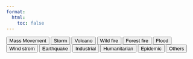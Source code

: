 ```yaml
---
format:
  html:
    toc: false
---
```


```{=html}

<html>
    <head>
        <style>
            .tab {
                display: none;
            }
        </style>
        <script type="text/javascript">
            window.onload = function() {
                openTab('tab1'); // Set Tab 1 as initially displayed
            };
          
            function openTab(tabName) {
                var i, tabs;
                tabs = document.getElementsByClassName("tab");
                for (i = 0; i < tabs.length; i++) {
                tabs[i].style.display = "none";
                }
                document.getElementById(tabName).style.display = "block";
            }
          </script>
    </head>
    <body>

        <button onclick="openTab('tab1')">Mass Movement</button>
        <button onclick="openTab('tab2')">Storm</button>
        <button onclick="openTab('tab3')">Volcano</button>
        <button onclick="openTab('tab4')">Wild fire</button>
        <button onclick="openTab('tab5')">Forest fire</button>
        <button onclick="openTab('tab6')">Flood</button>
        <button onclick="openTab('tab7')">Wind strom</button>
        <button onclick="openTab('tab8')">Earthquake</button>
        <button onclick="openTab('tab9')">Industrial</button>
        <button onclick="openTab('tab10')">Humanitarian</button>
        <button onclick="openTab('tab11')">Epidemic</button>
        <button onclick="openTab('tab12')">Others</button>

        <div id="tab1" class="tab">
            <h2>Mass Movement events</h2>
            <p>
                <table>
                    <thead>
                        <tr>
                            <th>ID</th>
                            <th>Event</th>
                            <th>S3 path</th>
                        </tr>
                    </thead>
                    <tbody>
                        <tr>
                            <th>EMSR484</th>
                            <td>Landslide in Honduras</td>
                            <td>/CEMS/RM/Mass_movement/EMSR484_AOI01_GRA_PRODUCT_r1_RTP01_v2</td>
                        </tr>
                        <tr>
                            <th>EMSR361</th>
                            <td>Landslides in Saxony, Germany</td>
                            <td>/CEMS/RM/Mass_movement/EMSR361_AOI01_GRA_PRODUCT_r1_RTP01_v1</td>
                        </tr>
                        <tr>
                            <th>EMSR325</th>
                            <td>Mudflow in Bakalasi, Eastern Uganda</td>
                            <td>/CEMS/RM/Mass_movement/EMSR325_01KUFUWEST_00REFERENCE_MAP_v1</td>
                        </tr>
                        <tr>
                            <th>EMSR222</th>
                            <td>Mudflow in Freetown, Sierra Leone</td>
                            <td>/CEMS/RM/Mass_movement/EMSR222_01LUMLEY_02GRADING_MAP_v2</td>
                        </tr>
                        <tr>
                            <th>EMSR212</th>
                            <td>Mudflows in Tajikistan</td>
                            <td>/CEMS/RM/Mass_movement/EMSR212_01GHARMNORTHWESTERN_00REFERENCE_MAP_v2</td>
                        </tr>
                    </tbody>
                </table>
            </p>
        </div>

        <div id="tab2" class="tab">
            <h2>Storm events</h2>
            <p>
                <table>
                    <thead>
                        <tr>
                            <th>ID</th>
                            <th>Event</th>
                            <th>S3 path</th>
                        </tr>
                    </thead>
                    <tbody>
                        <tr>
                            <th>EMSR636</th>
                            <td>Typhoon Noru in Philippines</td>
                            <td>/CEMS/RM/Storm/EMSR636_AOI05_GRA_PRODUCT_r1_RTP01_v1</td>
                        </tr>
                        <tr>
                            <th>EMSR565</th>
                            <td>Tropical Cyclone Emnati in Madagascar</td>
                            <td>/CEMS/RM/Storm/EMSR565_AOI01_DEL_PRODUCT_r1_RTP01_v1</td>
                        </tr>
                        <tr>
                            <th>EMSR564</th>
                            <td>Tropical Cyclone Batsirai in Madagascar</td>
                            <td>/CEMS/RM/Storm/EMSR564_AOI01_DEL_PRODUCT_r1_RTP01_v1</td>
                        </tr>
                        <tr>
                            <th>EMSR556</th>
                            <td>Super Typhoon Rai, Philippines</td>
                            <td>/CEMS/RM/Storm/EMSR556_AOI01_DEL_MONIT01_r1_RTP01_v1</td>
                        </tr>
                        <tr>
                            <th>EMSR552</th>
                            <td>Windstorm in Norway</td>
                            <td>/CEMS/RM/Storm/EMSR552_AOI04_GRA_PRODUCT_r1_VECTORS_v2</td>
                        </tr>
                        <tr>
                            <th>EMSR489</th>
                            <td>Tropical Cyclone Yasa in Fiji</td>
                            <td>/CEMS/RM/Storm/EMSR489_AOI01_GRA_PRODUCT_r1_RTP01_v1</td>
                        </tr>
                        <tr>
                            <th>EMSR482</th>
                            <td>Tropical Cyclone Iota in Central America</td>
                            <td>/CEMS/RM/Flood/EMSR482_AOI06_DEL_PRODUCT_r2_RTP01_v1</td>
                        </tr>
                        <tr>
                            <th>EMSR481</th>
                            <td>Tropical Cyclone ETA in Honduras</td>
                            <td>/CEMS/RM/Storm/EMSR481_AOI01_DEL_PRODUCT_r1_RTP01_v1</td>
                        </tr>
                        <tr>
                            <th>EMSR478</th>
                            <td>Tropical Cyclone Goni in Philippines</td>
                            <td>/CEMS/RM/Storm/EMSR478_AOI01_GRA_PRODUCT_r1_RTP01_v1</td>
                        </tr>
                        <tr>
                            <th>EMSR477</th>
                            <td>Tropical Cyclone in North Caribbean Region, Nicaragua</td>
                            <td>/CEMS/RM/Storm/EMSR477_AOI01_DEL_MONIT01_r1_RTP01_v1</td>
                        </tr>
                        <tr>
                            <th>EMSR475</th>
                            <td>Tropical cyclone MOLAVE in Vietnam</td>
                            <td>/CEMS/RM/Storm/EMSR475_AOI01_DEL_PRODUCT_r1_RTP01_v1</td>
                        </tr>
                        <tr>
                            <th>EMSR469</th>
                            <td>Wind Storm in Vietnam</td>
                            <td>/CEMS/RM/Storm/EMSR469_AOI01_DEL_PRODUCT_r1_RTP01_v2</td>
                        </tr>
                        <tr>
                            <th>EMSR464</th>
                            <td>Tropical cyclone Noul in Vietnam</td>
                            <td>/CEMS/RM/Storm/EMSR464_AOI04_DEL_PRODUCT_r1_VECTORS_v2</td>
                        </tr>
                        <tr>
                            <th>EMSR439</th>
                            <td>Flood in Bashan Char, Bangladesh</td>
                            <td>/CEMS/RM/Storm/EMSR439_AOI01_DEL_MONIT01_r1_RTP01_v1</td>
                        </tr>
                        <tr>
                            <th>EMSR405</th>
                            <td>Tropical Cyclone Nakri in Vietnam</td>
                            <td>/CEMS/RM/Storm/EMSR405_AOI01_DEL_PRODUCT_r1_RTP01_v1</td>
                        </tr>
                        <tr>
                            <th>EMSR402</th>
                            <td>Tropical Cyclone Matmo in Vietnam</td>
                            <td>/CEMS/RM/Storm/EMSR402_AOI01_DEL_PRODUCT_r1_RTP01_v1</td>
                        </tr>
                        <tr>
                            <th>EMSR395</th>
                            <td>Tropical Cyclone in Flores Island, Portugal</td>
                            <td>/CEMS/RM/Storm/EMSR395_AOI01_GRA_PRODUCT_r1_RTP01_v1</td>
                        </tr>
                        <tr>
                            <th>EMSR385</th>
                            <td>Tropical Cyclone Dorian in Bahamas</td>
                            <td>/CEMS/RM/Storm/EMSR385_AOI15_GRA_PRODUCT_r1_RTP01_v1</td>
                        </tr>
                        <tr>
                            <th>EMSR357</th>
                            <td>Tropical Cyclone Fani in Eastern India</td>
                            <td>/CEMS/RM/Storm/EMSR357_AOI01_DEL_PRODUCT_r1_VECTORS_v4</td>
                        </tr>
                        <tr>
                            <th>EMSR355</th>
                            <td>Tropical Cyclone Kenneth in Comoros</td>
                            <td>/CEMS/RM/Storm/EMSR355_AOI02_GRA_PRODUCT_r1_RTP04_v1</td>
                        </tr>
                        <tr>
                            <th>EMSR354</th>
                            <td>Tropical Cyclone Kenneth, in Cabo Delgado, Mozambique</td>
                            <td>/CEMS/RM/Storm/EMSR354_AOI05_GRA_PRODUCT_r1_VECTORS_v3</td>
                        </tr>
                        <tr>
                            <th>EMSR350</th>
                            <td>Trevor and Veronica tropical cyclones in Northern Australia</td>
                            <td>/CEMS/RM/Storm/EMSR350_02PORTHEDLAND_01DELINEATION_MAP_v1</td>
                        </tr>
                        <tr>
                            <th>EMSR348</th>
                            <td>Tropical Cyclone IDAI in Mozambique</td>
                            <td>/CEMS/RM/Storm/EMSR348_01QUELIMANE_01DELINEATION_MAP_v1</td>
                        </tr>
                        <tr>
                            <th>EMSR347</th>
                            <td>Floods in Malawi</td>
                            <td>/CEMS/RM/Storm/EMSR347_01MPONDA_01DELINEATION_MAP_v1</td>
                        </tr>
                        <tr>
                            <th>EMSR346</th>
                            <td>Flood in Mozambique</td>
                            <td>/CEMS/RM/Storm/EMSR346_01PEBANE_01DELINEATION_MAP_v1</td>
                        </tr>
                        <tr>
                            <th>EMSR340</th>
                            <td>Wind Storm in the South of Austria</td>
                            <td>/CEMS/RM/Storm/EMSR340_01OBERTILLIACH_01DELINEATION_MAP_v1</td>
                        </tr>
                        <tr>
                            <th>EMSR339</th>
                            <td>Floods in Mozambique</td>
                            <td>/CEMS/RM/Storm/EMSR339_01QUELIMANE_01DELINEATION_MAP_v1</td>
                        </tr>
                        <tr>
                            <th>EMSR334</th>
                            <td>Wind Storm in north-east of Italy</td>
                            <td>/CEMS/RM/Storm/EMSR334_01PIANFALZAREGO_01DELINEATION_MAP_v1</td>
                        </tr>
                        <tr>
                            <th>EMSR328</th>
                            <td>Tropical Cyclone Willa in Nayarit and Sinaloa, Mexico</td>
                            <td>/CEMS/RM/Storm/EMSR328_01ESCUINAPA_01DELINEATION_MAP_v1</td>
                        </tr>
                        <tr>
                            <th>EMSR322</th>
                            <td>Hurricane Michael over the coast of Florida, Alabama and Georgia</td>
                            <td>/CEMS/RM/Storm/EMSR322_01TALLAHASSEE_01DELINEATION_MAP_v1</td>
                        </tr>
                        <tr>
                            <th>EMSR312</th>
                            <td>Super Typhoon Mangkhut over the Northern Philippines</td>
                            <td>/CEMS/RM/Storm/EMSR312_01LAOAG_00REFERENCE_MAP_v1</td>
                        </tr>
                        <tr>
                            <th>EMSR311</th>
                            <td>Hurricane Florence over USA East coast</td>
                            <td>/CEMS/RM/Storm/EMSR311_01SAVANNAH_01DELINEATION_MAP_v1</td>
                        </tr>
                        <tr>
                            <th>EMSR310</th>
                            <td>Tropical Cyclone MANGKHUT-18 in Northern Mariana Islands and Guam</td>
                            <td>/CEMS/RM/Storm/EMSR310_01SAIPAN_01DELINEATION_MAP_v1</td>
                        </tr>
                        <tr>
                            <th>EMSR276</th>
                            <td>Wind Storm Friederike in Central West Germany II</td>
                            <td>/CEMS/RM/Storm/EMSR276_01FRIEDEWALD_01DELINEATION_MAP_v2</td>
                        </tr>
                        <tr>
                            <th>EMSR274</th>
                            <td>Tropical cyclone Eliakim in Madagascar</td>
                            <td>/CEMS/RM/Storm/EMSR274_01AMBILOBE_01DELINEATION_MAP_v2</td>
                        </tr>
                        <tr>
                            <th>EMSR269</th>
                            <td>Tropical Cyclone GITA in Tonga</td>
                            <td>/CEMS/RM/Storm/EMSR269_01KOLOVAI_01DELINEATION_MAP_v1</td>
                        </tr>
                        <tr>
                            <th>EMSR266</th>
                            <td>Wind Storm Friederike in Central West Germany</td>
                            <td>/CEMS/RM/Storm/EMSR266_01HOEVELHOF_01DELINEATION_MAP_v1</td>
                        </tr>
                        <tr>
                            <th>EMSR264</th>
                            <td>Tropical cyclone AVA, Madagascar</td>
                            <td>/CEMS/RM/Storm/EMSR264_01AMBILOPE_00REFERENCE_MAP_v2</td>
                        </tr>
                        <tr>
                            <th>EMSR255</th>
                            <td>Wind Storm in Saxony, Germany</td>
                            <td>/CEMS/RM/Storm/EMSR255_01FALKENSTEINVOGTLAND_01DELINEATION_MAP_v1</td>
                        </tr>
                        <tr>
                            <th>EMSR249</th>
                            <td>Hurricane Ophelia in Ireland</td>
                            <td>/CEMS/RM/Storm/EMSR249_01TRALEE_01DELINEATION_MAP_v1</td>
                        </tr>
                        <tr>
                            <th>EMSR246</th>
                            <td>Hurricane Maria in Dominica</td>
                            <td>/CEMS/RM/Storm/EMSR246_01JIMMIT_02GRADING_MAP_v2</td>
                        </tr>
                        <tr>
                            <th>EMSR245</th>
                            <td>Hurricane Maria in Caribbean</td>
                            <td>/CEMS/RM/Storm/EMSR245_01BASSETERREWEST_02GRADING_MAP_v1</td>
                        </tr>
                        <tr>
                            <th>EMSR243</th>
                            <td>Hurricane Maria in Puerto Rico and US Virgin Islands</td>
                            <td>/CEMS/RM/Storm/EMSR243_01PONCE_01DELINEATION_MAP_v2</td>
                        </tr>
                        <tr>
                            <th>EMSR241</th>
                            <td>Hurricane Irma in Florida</td>
                            <td>/CEMS/RM/Storm/EMSR241_01TAMPANORTH_01DELINEATION_MAP_v1</td>
                        </tr>
                        <tr>
                            <th>EMSR236</th>
                            <td>Hurricane Irma in British Virgin Islands</td>
                            <td>/CEMS/RM/Storm/EMSR236_01TORTOLAWEST_00REFERENCE_MAP_v2</td>
                        </tr>
                        <tr>
                            <th>EMSR234</th>
                            <td>Hurricane Irma in Sint Maarten</td>
                            <td>/CEMS/RM/Storm/EMSR234_01COLEBAY_00REFERENCE_MAP_v1</td>
                        </tr>
                        <tr>
                            <th>EMSR233</th>
                            <td>Hurricane Irma in Haiti and Dominican Republic</td>
                            <td>/CEMS/RM/Storm/EMSR233_01LESGONAIVES_00REFERENCE_MAP_v1</td>
                        </tr>
                        <tr>
                            <th>EMSR232</th>
                            <td>Hurricane Irma in Antilles Islands</td>
                            <td>/CEMS/RM/Storm/EMSR232_01GUADELOUPE_00REFERENCE_MAP_v2</td>
                        </tr>
                        <tr>
                            <th>EMSR229</th>
                            <td>Hurricane Harvey in Texas</td>
                            <td>/CEMS/RM/Storm/EMSR229_01HOUSTON_01DELINEATION_MAP_v2</td>
                        </tr>
                        <tr>
                            <th>EMSR225</th>
                            <td>Storm in Friuli, Italy</td>
                            <td>/CEMS/RM/Storm/EMSR225_01SANVITO_02GRADING_MAP_v1</td>
                        </tr>
                        <tr>
                            <th>EMSR223</th>
                            <td>Windfall damage in Poland</td>
                            <td>/CEMS/RM/Storm/EMSR223_01SWORNEGACIE_00REFERENCE_MAP_v1</td>
                        </tr>
                    </tbody>
                </table>
            </p>
        </div>

        <div id="tab3" class="tab">
            <h2>Volcanic activity</h2>
            <p>
                <table>
                    <thead>
                        <tr>
                            <th>Id</th>
                            <th>Event</th>
                            <th>S3 path</th>
                        </tr>
                    </thead>
                    <tbody>
                        <tr>
                            <th>EMSR558</th>
                            <td>Volcano eruption in Tonga</td>
                            <td>/CEMS/RM/Volcanic_activity/EMSR558_AOI01_GRA_PRODUCT_r1_RTP01_v1</td>
                        </tr>
                        <tr>
                            <th>EMSR546</th>
                            <td>Volcano eruption in La Palma, Spain</td>
                            <td>/CEMS/RM/Volcanic_activity/EMSR546_AOI01_GRA_MONIT01_r1_RTP01_v1</td>
                        </tr>
                        <tr>
                            <th>EMSR513</th>
                            <td>Nyiragongo volcano&#39;s eruption, DR Congo and Rwanda</td>
                            <td>/CEMS/RM/Volcanic_activity/EMSR513_AOI01_FEP_PRODUCT_r1_RTP01_v1</td>
                        </tr>
                        <tr>
                            <th>EMSR509</th>
                            <td>La Soufriere Volcano eruption in St. Vincent and the Grenadines</td>
                            <td>/CEMS/RM/Volcanic_activity/EMSR509_AOI01_DEL_MONIT01_r1_RTP01_v1</td>
                        </tr>
                        <tr>
                            <th>EMSR494</th>
                            <td>La Soufriere Volcano eruption in St. Vincent and the Grenadines</td>
                            <td>/CEMS/RM/Volcanic_activity/EMSR494_AOI01_REF_PRODUCT_r1_RTP01_v1</td>
                        </tr>
                        <tr>
                            <th>EMSR418</th>
                            <td>Taal Volcano eruption in Philippines</td>
                            <td>/CEMS/RM/Volcanic_activity/EMSR418_AOI01_DEL_PRODUCT_r1_RTP01_v1</td>
                        </tr>
                        <tr>
                            <th>EMSR336</th>
                            <td>Etna Volcano eruption in Sicily, Italy</td>
                            <td>/CEMS/RM/Volcanic_activity/EMSR336_01ETNAVOLCANO_01DELINEATION_MAP_v1</td>
                        </tr>
                        <tr>
                            <th>EMSR335</th>
                            <td>Tsunami in Indonesia</td>
                            <td>/CEMS/RM/Earthquake/EMSR335_01CARITABEACH_02GRADING_MAP_v1</td>
                        </tr>
                        <tr>
                            <th>EMSR289</th>
                            <td>Fuego Volcano Eruption in Guatemala</td>
                            <td>/CEMS/RM/Volcanic_activity/EMSR289_01FUEGOVOLCANO_02GRADING_MAP_v1</td>
                        </tr>
                    </tbody>
                </table>
            </p>
        </div>
        
        <div id="tab4" class="tab">
            <h2>Wild fire events</h2>
            <p>
                <table>
                    <thead>
                        <tr>
                            <th>Id</th>
                            <th>Event</th>
                            <th>S3 path</th>
                        </tr>
                    </thead>
                    <tbody>
                        <tr>
                            <th>EMSR633</th>
                            <td>Wildfire in Saumos, Gironde, France</td>
                            <td>/CEMS/RM/Wildfire/EMSR633_AOI01_DEL_MONIT01_r1_RTP01_v1</td>
                        </tr>
                        <tr>
                            <th>EMSR632</th>
                            <td>Forest fires in Los Guajares, Andalucia, Spain</td>
                            <td>/CEMS/RM/Wildfire/EMSR632_AOI01_DEL_MONIT01_r1_RTP01_v1</td>
                        </tr>
                        <tr>
                            <th>EMSR628</th>
                            <td>Forest fire in Samardâ - Vila Real, Portugal</td>
                            <td>/CEMS/RM/Wildfire/EMSR628_AOI01_DEL_PRODUCT_r1_RTP01_v1</td>
                        </tr>
                        <tr>
                            <th>EMSR627</th>
                            <td>Wildfire in Orkeny, Hungary</td>
                            <td>/CEMS/RM/Wildfire/EMSR627_AOI01_GRA_PRODUCT_r1_RTP01_v1</td>
                        </tr>
                        <tr>
                            <th>EMSR626</th>
                            <td>Wildfire in Pantelleria Island, Italy</td>
                            <td>/CEMS/RM/Wildfire/EMSR626_AOI01_GRA_PRODUCT_r1_RTP01_v1</td>
                        </tr>
                        <tr>
                            <th>EMSR625</th>
                            <td>Wildfire in the Valencian Community, Spain</td>
                            <td>/CEMS/RM/Wildfire/EMSR625_AOI01_DEL_PRODUCT_r1_RTP01_v1</td>
                        </tr>
                        <tr>
                            <th>EMSR624</th>
                            <td>Forest Fire in Thassos Island - Greece</td>
                            <td>/CEMS/RM/Wildfire/EMSR624_AOI01_GRA_PRODUCT_r1_RTP01_v1</td>
                        </tr>
                        <tr>
                            <th>EMSR623</th>
                            <td>Fire in Añón del Moncayo, Zaragoza, Spain</td>
                            <td>/CEMS/RM/Wildfire/EMSR623_AOI01_DEL_PRODUCT_r1_RTP01_v1</td>
                        </tr>
                        <tr>
                            <th>EMSR621</th>
                            <td>Wildfire in Municipality of Koper, Slovenia</td>
                            <td>/CEMS/RM/Wildfire/EMSR621_AOI01_GRA_PRODUCT_r1_RTP01_v1</td>
                        </tr>
                        <tr>
                            <th>EMSR620</th>
                            <td>Wildfire in Castilla y Leon, Spain</td>
                            <td>/CEMS/RM/Wildfire/EMSR620_AOI01_DEL_MONIT01_r1_RTP01_v1</td>
                        </tr>
                        <tr>
                            <th>EMSR619</th>
                            <td>Forest fires in South West, Gironde and Landes, France</td>
                            <td>/CEMS/RM/Wildfire/EMSR619_AOI01_DEL_MONIT01_r1_RTP01_v1</td>
                        </tr>
                        <tr>
                            <th>EMSR618</th>
                            <td>Wildfire in Covilha, Portugal</td>
                            <td>/CEMS/RM/Wildfire/EMSR618_AOI01_DEL_MONIT01_r1_RTP01_v1</td>
                        </tr>
                        <tr>
                            <th>EMSR617</th>
                            <td>Wildfire in Junta de Castilla Y Leon, Spain</td>
                            <td>/CEMS/RM/Wildfire/EMSR617_AOI01_FEP_PRODUCT_r1_RTP01_v1</td>
                        </tr>
                        <tr>
                            <th>EMSR616</th>
                            <td>Fire in Montenegro and Bosnia and Herzegovina</td>
                            <td>/CEMS/RM/Wildfire/EMSR616_AOI01_GRA_PRODUCT_r1_RTP01_v1</td>
                        </tr>
                        <tr>
                            <th>EMSR615</th>
                            <td>Wildfire in Berlin Grunewald Forest</td>
                            <td>/CEMS/RM/Wildfire/EMSR615_AOI01_DEL_PRODUCT_r1_RTP01_v1</td>
                        </tr>
                        <tr>
                            <th>EMSR613</th>
                            <td>Forest Fire in Tenerife, Canary Islands, Spain</td>
                            <td>/CEMS/RM/Wildfire/EMSR613_AOI01_GRA_PRODUCT_r1_RTP01_v1</td>
                        </tr>
                        <tr>
                            <th>EMSR611</th>
                            <td>Wildfire in Brandenburg, Germany</td>
                            <td>/CEMS/RM/Wildfire/EMSR611_AOI01_DEL_MONIT01_r1_RTP01_v1</td>
                        </tr>
                        <tr>
                            <th>EMSR610</th>
                            <td>Wildfire in Saxony, Germany</td>
                            <td>/CEMS/RM/Wildfire/EMSR610_AOI01_DEL_MONIT01_r1_RTP01_v1</td>
                        </tr>
                        <tr>
                            <th>EMSR609</th>
                            <td>Wildfire in Portugal</td>
                            <td>/CEMS/RM/Wildfire/EMSR609_AOI01_FEP_PRODUCT_r1_RTP01_v1</td>
                        </tr>
                        <tr>
                            <th>EMSR608</th>
                            <td>Wildfire in Krestena, Greece</td>
                            <td>/CEMS/RM/Wildfire/EMSR608_AOI01_FEP_PRODUCT_r1_RTP01_v1</td>
                        </tr>
                        <tr>
                            <th>EMSR607</th>
                            <td>Forest fire in Lesvos, Greece</td>
                            <td>/CEMS/RM/Wildfire/EMSR607_AOI01_DEL_PRODUCT_r1_RTP01_v1</td>
                        </tr>
                        <tr>
                            <th>EMSR606</th>
                            <td>Forest fire in Republic of North Macedonia</td>
                            <td>/CEMS/RM/Wildfire/EMSR606_AOI01_GRA_PRODUCT_r1_RTP01_v1</td>
                        </tr>
                        <tr>
                            <th>EMSR605</th>
                            <td>Wildfire in Dadia National Park</td>
                            <td>/CEMS/RM/Wildfire/EMSR605_AOI01_DEL_MONIT02_r1_RTP01_v1</td>
                        </tr>
                        <tr>
                            <th>EMSR604</th>
                            <td>Forest fire in South Western Slovenia</td>
                            <td>/CEMS/RM/Wildfire/EMSR604_AOI01_DEL_MONIT01_r1_RTP01_v2</td>
                        </tr>
                        <tr>
                            <th>EMSR603</th>
                            <td>Fire in Navafria, Castilla y Leon, Spain</td>
                            <td>/CEMS/RM/Wildfire/EMSR603_AOI01_FEP_PRODUCT_r1_RTP01_v1</td>
                        </tr>
                        <tr>
                            <th>EMSR602</th>
                            <td>Wildfires in Castilla y Leon, Spain</td>
                            <td>/CEMS/RM/Wildfire/EMSR602_AOI05_GRA_PRODUCT_r1_RTP01_v1</td>
                        </tr>
                        <tr>
                            <th>EMSR598</th>
                            <td>Wildfire in Athens, Greece</td>
                            <td>/CEMS/RM/Wildfire/EMSR598_AOI01_FEP_PRODUCT_r1_RTP01_v1</td>
                        </tr>
                        <tr>
                            <th>EMSR597</th>
                            <td>Wildfire in Aragon, Spain</td>
                            <td>/CEMS/RM/Wildfire/EMSR597_AOI01_DEL_PRODUCT_r1_RTP01_v1</td>
                        </tr>
                        <tr>
                            <th>EMSR596</th>
                            <td>Fire in Murca, Vila Real, Portugal</td>
                            <td>/CEMS/RM/Wildfire/EMSR596_AOI01_DEL_PRODUCT_r1_RTP01_v1</td>
                        </tr>
                        <tr>
                            <th>EMSR595</th>
                            <td>Forest fire in Samos Island, Greece</td>
                            <td>/CEMS/RM/Wildfire/EMSR595_AOI01_GRA_PRODUCT_r1_RTP01_v1</td>
                        </tr>
                        <tr>
                            <th>EMSR594</th>
                            <td>Forest Fire in North Peloponnese, Greece</td>
                            <td>/CEMS/RM/Wildfire/EMSR594_AOI01_GRA_PRODUCT_r1_RTP01_v1</td>
                        </tr>
                        <tr>
                            <th>EMSR593</th>
                            <td>Forest Fire in South Crete, Greece</td>
                            <td>/CEMS/RM/Wildfire/EMSR593_AOI01_FEP_PRODUCT_r1_RTP01_v2</td>
                        </tr>
                        <tr>
                            <th>EMSR592</th>
                            <td>Forest fires in South West, Gironde and Landes, France</td>
                            <td>/CEMS/RM/Wildfire/EMSR592_AOI01_DEL_MONIT01_r1_RTP01_v1</td>
                        </tr>
                        <tr>
                            <th>EMSR591</th>
                            <td>Wildfire in Zaton, Croatia</td>
                            <td>/CEMS/RM/Wildfire/EMSR591_AOI01_GRA_PRODUCT_r1_RTP01_v1</td>
                        </tr>
                        <tr>
                            <th>EMSR590</th>
                            <td>Wildfire in Las Hurdes-Sierra de Francia, Spain</td>
                            <td>/CEMS/RM/Wildfire/EMSR590_AOI01_DEL_MONIT01_r1_RTP01_v1</td>
                        </tr>
                        <tr>
                            <th>EMSR589</th>
                            <td>Wildfire in Ourém, Portugal</td>
                            <td>/CEMS/RM/Wildfire/EMSR589_AOI01_DEL_MONIT01_r1_RTP01_v2</td>
                        </tr>
                        <tr>
                            <th>EMSR588</th>
                            <td>Wildfire in Itea, Greece</td>
                            <td>/CEMS/RM/Wildfire/EMSR588_AOI01_FEP_PRODUCT_r1_RTP01_v1</td>
                        </tr>
                        <tr>
                            <th>EMSR583</th>
                            <td>Wildfire in Aragón, Spain</td>
                            <td>/CEMS/RM/Wildfire/EMSR583_AOI01_DEL_MONIT01_r1_RTP01_v1</td>
                        </tr>
                        <tr>
                            <th>EMSR571</th>
                            <td>Wildfires in Mexico</td>
                            <td>/CEMS/RM/Wildfire/EMSR571_AOI01_DEL_MONIT01_r1_RTP01_v1</td>
                        </tr>
                        <tr>
                            <th>EMSR560</th>
                            <td>Wildfire in Broken Island, Falkland Islands</td>
                            <td>/CEMS/RM/Wildfire/EMSR560_AOI01_DEL_PRODUCT_r1_RTP01_v1</td>
                        </tr>
                        <tr>
                            <th>EMSR549</th>
                            <td>Forest fire in Hirschwang, Austria</td>
                            <td>/CEMS/RM/Wildfire/EMSR549_AOI01_FEP_PRODUCT_r1_RTP01_v1</td>
                        </tr>
                        <tr>
                            <th>EMSR547</th>
                            <td>Wildfire in Karpathos, Greece</td>
                            <td>/CEMS/RM/Wildfire/EMSR547_AOI01_GRA_PRODUCT_r1_RTP01_v1</td>
                        </tr>
                        <tr>
                            <th>EMSR545</th>
                            <td>Wildfire in Andalusia, Spain</td>
                            <td>/CEMS/RM/Wildfire/EMSR545_AOI01_DEL_MONIT01_r1_RTP01_v1</td>
                        </tr>
                        <tr>
                            <th>EMSR544</th>
                            <td>Wildfires in Galicia, Spain</td>
                            <td>/CEMS/RM/Wildfire/EMSR544_AOI01_GRA_PRODUCT_r1_RTP01_v1</td>
                        </tr>
                        <tr>
                            <th>EMSR543</th>
                            <td>Fire in La Palma, Canary Islands, Spain</td>
                            <td>/CEMS/RM/Wildfire/EMSR543_AOI01_DEL_PRODUCT_r1_RTP01_v1</td>
                        </tr>
                        <tr>
                            <th>EMSR542</th>
                            <td>Forest fire in Lavrio, Eastern Attica, Greece</td>
                            <td>/CEMS/RM/Wildfire/EMSR542_AOI01_DEL_PRODUCT_r1_RTP01_v1</td>
                        </tr>
                        <tr>
                            <th>EMSR541</th>
                            <td>Fire in Var, France</td>
                            <td>/CEMS/RM/Wildfire/EMSR541_AOI01_DEL_MONIT01_r1_RTP01_v1</td>
                        </tr>
                        <tr>
                            <th>EMSR540</th>
                            <td>Fire in Western Attica, Greece</td>
                            <td>/CEMS/RM/Wildfire/EMSR540_AOI01_DEL_MONIT01_r1_RTP01_v1</td>
                        </tr>
                        <tr>
                            <th>EMSR539</th>
                            <td>Fire in Algarve, Portugal</td>
                            <td>/CEMS/RM/Wildfire/EMSR539_AOI01_DEL_PRODUCT_r1_RTP01_v1</td>
                        </tr>
                        <tr>
                            <th>EMSR538</th>
                            <td>Fire in Castilla y Leon, Spain</td>
                            <td>/CEMS/RM/Wildfire/EMSR538_AOI01_DEL_MONIT01_r1_VECTORS_v1</td>
                        </tr>
                        <tr>
                            <th>EMSR537</th>
                            <td>Fire in Valencia province, Spain</td>
                            <td>/CEMS/RM/Wildfire/EMSR537_AOI01_FEP_PRODUCT_r1_RTP01_v1</td>
                        </tr>
                        <tr>
                            <th>EMSR535</th>
                            <td>Wildfires in Albania</td>
                            <td>/CEMS/RM/Wildfire/EMSR535_AOI01_DEL_PRODUCT_r1_VECTORS_v1</td>
                        </tr>
                        <tr>
                            <th>EMSR534</th>
                            <td>Fire in Calabria, Italy</td>
                            <td>/CEMS/RM/Wildfire/EMSR534_AOI01_DEL_MONIT01_r1_VECTORS_v1</td>
                        </tr>
                        <tr>
                            <th>EMSR533</th>
                            <td>Algeria Forest Fires</td>
                            <td>/CEMS/RM/Wildfire/EMSR533_AOI01_DEL_MONIT01_r1_RTP01_v1</td>
                        </tr>
                        <tr>
                            <th>EMSR532</th>
                            <td>Wildfire in Diabolitsi, Greece</td>
                            <td>/CEMS/RM/Wildfire/EMSR532_AOI01_DEL_MONIT01_r1_RTP01_v1</td>
                        </tr>
                        <tr>
                            <th>EMSR531</th>
                            <td>Wildfire in East Mani, Greece</td>
                            <td>/CEMS/RM/Wildfire/EMSR531_AOI01_DEL_MONIT01_r1_RTP01_v1</td>
                        </tr>
                        <tr>
                            <th>EMSR530</th>
                            <td>Wildfire in Fokida, Greece</td>
                            <td>/CEMS/RM/Wildfire/EMSR530_AOI01_DEL_MONIT01_r1_RTP01_v1</td>
                        </tr>
                        <tr>
                            <th>EMSR529</th>
                            <td>Wildfires in North Macedonia</td>
                            <td>/CEMS/RM/Wildfire/EMSR529_AOI01_DEL_MONIT01_r1_RTP01_v1</td>
                        </tr>
                        <tr>
                            <th>EMSR528</th>
                            <td>Forest fire in Ancient Olympia Municipality, Western Greece Region, Greece</td>
                            <td>/CEMS/RM/Wildfire/EMSR528_AOI01_DEL_MONIT01_r1_RTP01_v1</td>
                        </tr>
                        <tr>
                            <th>EMSR527</th>
                            <td>Wildfires in Greece</td>
                            <td>/CEMS/RM/Wildfire/EMSR527_AOI01_DEL_MONIT01_r1_RTP01_v1</td>
                        </tr>
                        <tr>
                            <th>EMSR526</th>
                            <td>Fire in Rhodes island, North Aegean District, Greece</td>
                            <td>/CEMS/RM/Wildfire/EMSR526_AOI01_DEL_PRODUCT_r1_RTP02_v1</td>
                        </tr>
                        <tr>
                            <th>EMSR525</th>
                            <td>Fire in Aigialeia Municipality, Western Greece</td>
                            <td>/CEMS/RM/Wildfire/EMSR525_AOI01_DEL_PRODUCT_r1_RTP01_v1</td>
                        </tr>
                        <tr>
                            <th>EMSR524</th>
                            <td>Forest and bog fire in Latvia</td>
                            <td>/CEMS/RM/Wildfire/EMSR524_AOI01_FEP_PRODUCT_r1_RTP01_v1</td>
                        </tr>
                        <tr>
                            <th>EMSR523</th>
                            <td>Fire in Sardegna region, Italy</td>
                            <td>/CEMS/RM/Wildfire/EMSR523_AOI01_DEL_MONIT01_r1_RTP01_v1</td>
                        </tr>
                        <tr>
                            <th>EMSR522</th>
                            <td>Fires in Castilla La Mancha, Spain</td>
                            <td>/CEMS/RM/Wildfire/EMSR522_AOI01_DEL_PRODUCT_r1_RTP01_v1</td>
                        </tr>
                        <tr>
                            <th>EMSR521</th>
                            <td>Fire in Samos Island, Greece</td>
                            <td>/CEMS/RM/Wildfire/EMSR521_AOI01_DEL_PRODUCT_r1_RTP01_v1</td>
                        </tr>
                        <tr>
                            <th>EMSR516</th>
                            <td>Wildfire in Kephalonia, Greece</td>
                            <td>/CEMS/RM/Wildfire/EMSR516_AOI01_FEP_PRODUCT_r1_RTP01_v1</td>
                        </tr>
                        <tr>
                            <th>EMSR515</th>
                            <td>Fire in Cyprus</td>
                            <td>/CEMS/RM/Wildfire/EMSR515_AOI01_DEL_PRODUCT_r1_RTP01_v1</td>
                        </tr>
                        <tr>
                            <th>EMSR512</th>
                            <td>Forest fire in Arico Tenerife, Spain</td>
                            <td>/CEMS/RM/Wildfire/EMSR512_AOI01_DEL_PRODUCT_r1_RTP01_v1</td>
                        </tr>
                        <tr>
                            <th>EMSR510</th>
                            <td>Fire in Peloponnese and Attika Regions, Greece</td>
                            <td>/CEMS/RM/Wildfire/EMSR510_AOI01_DEL_MONIT01_r1_RTP01_v1</td>
                        </tr>
                        <tr>
                            <th>EMSR508</th>
                            <td>Forest fire in Piedmont region, Italy</td>
                            <td>/CEMS/RM/Wildfire/EMSR508_AOI01_FEP_PRODUCT_r1_RTP01_v1</td>
                        </tr>
                        <tr>
                            <th>EMSR506</th>
                            <td>Wildfire in Mexico</td>
                            <td>/CEMS/RM/Wildfire/EMSR506_AOI01_DEL_MONIT01_r1_RTP01_v1</td>
                        </tr>
                        <tr>
                            <th>EMSR505</th>
                            <td>Fire in the refugee camps in Cox’s Bazar, Bangladesh</td>
                            <td>/CEMS/RM/Wildfire/EMSR505_AOI01_GRA_PRODUCT_r1_RTP01_v2</td>
                        </tr>
                        <tr>
                            <th>EMSR500</th>
                            <td>Wildfire in Western Australia</td>
                            <td>/CEMS/RM/Wildfire/EMSR500_AOI01_DEL_MONIT01_r1_RTP01_v1</td>
                        </tr>
                        <tr>
                            <th>EMSR463</th>
                            <td>Forest fire in Castelo Branco, Portugal</td>
                            <td>/CEMS/RM/Wildfire/EMSR463_AOI01_FEP_PRODUCT_r1_RTP01_v1</td>
                        </tr>
                        <tr>
                            <th>EMSR462</th>
                            <td>Forest Fire in Viseu, Portugal</td>
                            <td>/CEMS/RM/Wildfire/EMSR462_AOI01_DEL_MONIT01_r1_RTP01_v1</td>
                        </tr>
                        <tr>
                            <th>EMSR458</th>
                            <td>Forest Fire in Cabezuela Del Valle, Spain</td>
                            <td>/CEMS/RM/Wildfire/EMSR458_AOI01_DEL_MONIT01_r1_RTP01_v1</td>
                        </tr>
                        <tr>
                            <th>EMSR457</th>
                            <td>Forest Fire in Almonaster La Real, Spain</td>
                            <td>/CEMS/RM/Wildfire/EMSR457_AOI01_DEL_MONIT01_r1_RTP01_v2</td>
                        </tr>
                        <tr>
                            <th>EMSR455</th>
                            <td>Fire In Eastern Mani, Greece</td>
                            <td>/CEMS/RM/Wildfire/EMSR455_AOI01_DEL_PRODUCT_r1_RTP01_v2</td>
                        </tr>
                        <tr>
                            <th>EMSR454</th>
                            <td>Waste burning in Rome, Italy</td>
                            <td>/CEMS/RM/Wildfire/EMSR454_AOI01_DEL_PRODUCT_r1_RTP01_v1</td>
                        </tr>
                        <tr>
                            <th>EMSR453</th>
                            <td>Fire in Sardinia, Italy</td>
                            <td>/CEMS/RM/Wildfire/EMSR453_AOI01_GRA_PRODUCT_r1_RTP01_v1</td>
                        </tr>
                        <tr>
                            <th>EMSR449</th>
                            <td>Wildfire in L&#39;Aquila, Italy</td>
                            <td>/CEMS/RM/Wildfire/EMSR449_AOI01_DEL_MONIT01_r1_RTP01_v1</td>
                        </tr>
                        <tr>
                            <th>EMSR448</th>
                            <td>Forest fire in Castelo Branco, Portugal</td>
                            <td>/CEMS/RM/Wildfire/EMSR448_AOI01_DEL_PRODUCT_r1_RTP01_v1</td>
                        </tr>
                        <tr>
                            <th>EMSR447</th>
                            <td>Fire in Corinthia, Greece</td>
                            <td>/CEMS/RM/Wildfire/EMSR447_AOI01_DEL_MONIT01_r1_RTP01_v1</td>
                        </tr>
                        <tr>
                            <th>EMSR443</th>
                            <td>Fire in Algarve, Portugal</td>
                            <td>/CEMS/RM/Wildfire/EMSR443_AOI01_DEL_MONIT01_r1_RTP01_v1</td>
                        </tr>
                        <tr>
                            <th>EMSR440</th>
                            <td>Fire in Plessa, Brandenburg</td>
                            <td>/CEMS/RM/Wildfire/EMSR440_AOI01_DEL_PRODUCT_r1_RTP01_v1</td>
                        </tr>
                        <tr>
                            <th>EMSR436</th>
                            <td>Fire in Podlaskie Voivodeship, Poland</td>
                            <td>/CEMS/RM/Wildfire/EMSR436_AOI01_DEL_MONIT01_r1_RTP01_v1</td>
                        </tr>
                        <tr>
                            <th>EMSR435</th>
                            <td>Fire in Chernobyl, Ukraine</td>
                            <td>/CEMS/RM/Wildfire/EMSR435_AOI01_DEL_MONIT01_r1_RTP01_v1</td>
                        </tr>
                        <tr>
                            <th>EMSR430</th>
                            <td>Forest fire in Santa Ursula (Tenerife), Spain</td>
                            <td>/CEMS/RM/Wildfire/EMSR430_AOI01_DEL_PRODUCT_r1_RTP01_v1</td>
                        </tr>
                        <tr>
                            <th>EMSR428</th>
                            <td>Forest Fire in Canary Islands, Spain</td>
                            <td>/CEMS/RM/Wildfire/EMSR428_AOI01_DEL_PRODUCT_r1_RTP01_v1</td>
                        </tr>
                        <tr>
                            <th>EMSR426</th>
                            <td>Forest Fire in Corsica, France</td>
                            <td>/CEMS/RM/Wildfire/EMSR426_AOI01_DEL_PRODUCT_r1_RTP01_v1</td>
                        </tr>
                        <tr>
                            <th>EMSR408</th>
                            <td>Wildfires in New South Wales, Australia</td>
                            <td>/CEMS/RM/Wildfire/EMSR408_AOI01_DEL_MONIT01_r1_RTP01_v1</td>
                        </tr>
                        <tr>
                            <th>EMSR403</th>
                            <td>Forest fire in Serbia</td>
                            <td>/CEMS/RM/Wildfire/EMSR403_AOI01_DEL_PRODUCT_r1_RTP01_v1</td>
                        </tr>
                        <tr>
                            <th>EMSR401</th>
                            <td>Forest fire in Sardinia, Italy</td>
                            <td>/CEMS/RM/Wildfire/EMSR401_AOI01_GRA_PRODUCT_r1_RTP01_v1</td>
                        </tr>
                        <tr>
                            <th>EMSR396</th>
                            <td>Fires in Lebanon</td>
                            <td>/CEMS/RM/Wildfire/EMSR396_AOI01_DEL_PRODUCT_r1_RTP01_v1</td>
                        </tr>
                        <tr>
                            <th>EMSR394</th>
                            <td>Forest fire in Campania, Italy</td>
                            <td>/CEMS/RM/Wildfire/EMSR394_AOI01_GRA_PRODUCT_r1_RTP01_v1</td>
                        </tr>
                        <tr>
                            <th>EMSR390</th>
                            <td>Forest fire in Zakynthos Island, Greece</td>
                            <td>/CEMS/RM/Wildfire/EMSR390_AOI01_FEP_PRODUCT_r1_RTP01_v1</td>
                        </tr>
                        <tr>
                            <th>EMSR389</th>
                            <td>Forest fire in Loutraki area, Greece</td>
                            <td>/CEMS/RM/Wildfire/EMSR389_AOI01_FEP_PRODUCT_r1_RTP01_v1</td>
                        </tr>
                        <tr>
                            <th>EMSR387</th>
                            <td>Forest fire in San Ignacio de Velasco, Bolivia</td>
                            <td>/CEMS/RM/Wildfire/EMSR387_AOI01_DEL_MONIT01_r1_RTP01_v1</td>
                        </tr>
                        <tr>
                            <th>EMSR386</th>
                            <td>Forest fire in Aveiro District, Portugal</td>
                            <td>/CEMS/RM/Wildfire/EMSR386_AOI01_DEL_PRODUCT_r1_RTP01_v2</td>
                        </tr>
                        <tr>
                            <th>EMSR383</th>
                            <td>Forest fires in South America</td>
                            <td>/CEMS/RM/Wildfire/EMSR383_AOI01_FEP_PRODUCT_r1_RTP01_v2</td>
                        </tr>
                        <tr>
                            <th>EMSR382</th>
                            <td>Forest fire in Valleseco, Gran Canaria, Spain</td>
                            <td>/CEMS/RM/Wildfire/EMSR382_AOI01_DEL_MONIT01_r1_RTP01_v2</td>
                        </tr>
                        <tr>
                            <th>EMSR381</th>
                            <td>Forest fire in Cazadores, Spain</td>
                            <td>/CEMS/RM/Wildfire/EMSR381_AOI01_GRA_PRODUCT_r1_RTP01_v1</td>
                        </tr>
                        <tr>
                            <th>EMSR380</th>
                            <td>Forest fire in Evia Island, Greece</td>
                            <td>/CEMS/RM/Wildfire/EMSR380_AOI01_DEL_MONIT01_r1_RTP01_v3</td>
                        </tr>
                        <tr>
                            <th>EMSR379</th>
                            <td>Forest fire in Artenara, Spain</td>
                            <td>/CEMS/RM/Wildfire/EMSR379_AOI01_FEP_PRODUCT_r1_RTP01_v2</td>
                        </tr>
                        <tr>
                            <th>EMSR378</th>
                            <td>Wildfire in West Greenland</td>
                            <td>/CEMS/RM/Wildfire/EMSR378_AOI01_DEL_MONIT01_r1_RTP01_v1</td>
                        </tr>
                        <tr>
                            <th>EMSR377</th>
                            <td>Wildfire in Sardinia, Italy</td>
                            <td>/CEMS/RM/Wildfire/EMSR377_AOI01_GRA_PRODUCT_r1_RTP01_v1</td>
                        </tr>
                        <tr>
                            <th>EMSR375</th>
                            <td>Forest fire in Segovia, Spain</td>
                            <td>/CEMS/RM/Wildfire/EMSR375_AOI01_DEL_PRODUCT_r1_RTP01_v1</td>
                        </tr>
                        <tr>
                            <th>EMSR374</th>
                            <td>Fire in Sardinia, Italy</td>
                            <td>/CEMS/RM/Wildfire/EMSR374_AOI01_GRA_PRODUCT_r1_RTP01_v1</td>
                        </tr>
                        <tr>
                            <th>EMSR373</th>
                            <td>Fires in Zaragoza, Spain</td>
                            <td>/CEMS/RM/Wildfire/EMSR373_AOI01_FEP_PRODUCT_r1_RTP01_v1</td>
                        </tr>
                        <tr>
                            <th>EMSR372</th>
                            <td>Fire in Castelo Branco, Portugal</td>
                            <td>/CEMS/RM/Wildfire/EMSR372_AOI01_DEL_PRODUCT_r1_RTP01_v3</td>
                        </tr>
                        <tr>
                            <th>EMSR371</th>
                            <td>Fire in Sardinia, Italy</td>
                            <td>/CEMS/RM/Wildfire/EMSR371_AOI01_GRA_PRODUCT_r1_RTP01_v2</td>
                        </tr>
                        <tr>
                            <th>EMSR370</th>
                            <td>Forest fire in Sierra de Gador, Spain</td>
                            <td>/CEMS/RM/Wildfire/EMSR370_AOI01_GRA_PRODUCT_r1_RTP01_v1</td>
                        </tr>
                        <tr>
                            <th>EMSR369</th>
                            <td>Forest Fire in Evia Island, Greece</td>
                            <td>/CEMS/RM/Wildfire/EMSR369_AOI01_FEP_PRODUCT_r1_RTP01_v2</td>
                        </tr>
                        <tr>
                            <th>EMSR368</th>
                            <td>Forest Fire in Castile and León, Spain</td>
                            <td>/CEMS/RM/Wildfire/EMSR368_AOI01_GRA_PRODUCT_r1_RTP01_v3</td>
                        </tr>
                        <tr>
                            <th>EMSR367</th>
                            <td>Wildfire in Community of Madrid, Spain</td>
                            <td>/CEMS/RM/Wildfire/EMSR367_AOI01_GRA_PRODUCT_r1_RTP01_v2</td>
                        </tr>
                        <tr>
                            <th>EMSR365</th>
                            <td>Fire in Torre de l&#39;Espanyol, Spain</td>
                            <td>/CEMS/RM/Wildfire/EMSR365_AOI01_DEL_MONIT01_r1_RTP01_v1</td>
                        </tr>
                        <tr>
                            <th>EMSR363</th>
                            <td>Forest Fire in Brandenburg, Germany</td>
                            <td>/CEMS/RM/Wildfire/EMSR363_AOI01_GRA_PRODUCT_r1_RTP01_v2</td>
                        </tr>
                        <tr>
                            <th>EMSR362</th>
                            <td>Forest Fire in Andalusia, Spain</td>
                            <td>/CEMS/RM/Wildfire/EMSR362_AOI01_GRA_PRODUCT_r1_RTP01_v1</td>
                        </tr>
                        <tr>
                            <th>EMSR360</th>
                            <td>Forest Fire in Canary Islands, Spain</td>
                            <td>/CEMS/RM/Wildfire/EMSR360_AOI01_GRA_PRODUCT_r1_RTP01_v1</td>
                        </tr>
                        <tr>
                            <th>EMSR353</th>
                            <td>Wildfire in Lower Saxony, Germany</td>
                            <td>/CEMS/RM/Wildfire/EMSR353_AOI01_GRA_PRODUCT_r1_VECTORS_v3</td>
                        </tr>
                        <tr>
                            <th>EMSR345</th>
                            <td>Forest Fire in Mount Kenya, Kenya</td>
                            <td>/CEMS/RM/Wildfire/EMSR345_01MOUNTKENYA_00REFERENCE_MAP_v1</td>
                        </tr>
                        <tr>
                            <th>EMSR344</th>
                            <td>Forest fire in Corsica, France</td>
                            <td>/CEMS/RM/Wildfire/EMSR344_01CALENZANA_01DELINEATION_MAP_v1</td>
                        </tr>
                        <tr>
                            <th>EMSR331</th>
                            <td>Forest Fire in Sithonia, Greece</td>
                            <td>/CEMS/RM/Wildfire/EMSR331_01SITHONIA_01DELINEATION_MAP_v1</td>
                        </tr>
                        <tr>
                            <th>EMSR316</th>
                            <td>Forest Fire in Tuscany, Italy</td>
                            <td>/CEMS/RM/Wildfire/EMSR316_01CALCI_01DELINEATION_MONIT02_v1</td>
                        </tr>
                        <tr>
                            <th>EMSR315</th>
                            <td>Fire in Brandenburg, Germany</td>
                            <td>/CEMS/RM/Wildfire/EMSR315_01DRACHHAUSEN_00REFERENCE_MAP_v1</td>
                        </tr>
                        <tr>
                            <th>EMSR307</th>
                            <td>Forest Fire in Jüterborg, Germany</td>
                            <td>/CEMS/RM/Wildfire/EMSR307_03LINDOW_02GRADING_MAP_v1</td>
                        </tr>
                        <tr>
                            <th>EMSR306</th>
                            <td>Forest Fire in Evia Island, Greece</td>
                            <td>/CEMS/RM/Wildfire/EMSR306_01KONTODESPOTI_01DELINEATION_MAP_v2</td>
                        </tr>
                        <tr>
                            <th>EMSR305</th>
                            <td>Forest Fire in Valencia, Spain</td>
                            <td>/CEMS/RM/Wildfire/EMSR305_01LADROVA_01DELINEATION_MAP_v1</td>
                        </tr>
                        <tr>
                            <th>EMSR303</th>
                            <td>Forest Fire in Faro, Portugal</td>
                            <td>/CEMS/RM/Wildfire/EMSR303_01MONCHIQUE_01DELINEATION_MAP_v1</td>
                        </tr>
                        <tr>
                            <th>EMSR302</th>
                            <td>Wildfire in Andalucia, Spain</td>
                            <td>/CEMS/RM/Wildfire/EMSR302_01NERVA_01DELINEATION_MAP_v2</td>
                        </tr>
                        <tr>
                            <th>EMSR301</th>
                            <td>Forest Fire in Latvia</td>
                            <td>/CEMS/RM/Wildfire/EMSR301_01RAMATA_00REFERENCE_MAP_v1</td>
                        </tr>
                        <tr>
                            <th>EMSR300</th>
                            <td>Forest Fires in Attika, Greece</td>
                            <td>/CEMS/RM/Wildfire/EMSR300_01GERANEIA_01DELINEATION_MAP_v1</td>
                        </tr>
                        <tr>
                            <th>EMSR299</th>
                            <td>Forest Fire in Latvia</td>
                            <td>/CEMS/RM/Wildfire/EMSR299_01VALDGALES_00REFERENCE_MAP_v1</td>
                        </tr>
                        <tr>
                            <th>EMSR298</th>
                            <td>Forest Fire in Central Sweden</td>
                            <td>/CEMS/RM/Wildfire/EMSR298_01ENSKOGEN_01DELINEATION_MAP_v1</td>
                        </tr>
                        <tr>
                            <th>EMSR295</th>
                            <td>Forest fire in Saxony-Anhalt, Germany</td>
                            <td>/CEMS/RM/Wildfire/EMSR295_01BRAESEN_01DELINEATION_MAP_v1</td>
                        </tr>
                        <tr>
                            <th>EMSR291</th>
                            <td>Wildfire in England</td>
                            <td>/CEMS/RM/Wildfire/EMSR291_01MOSSLEY_01DELINEATION_MAP_v1</td>
                        </tr>
                        <tr>
                            <th>EMSR290</th>
                            <td>Forest fire in Sweden</td>
                            <td>/CEMS/RM/Wildfire/EMSR290_01ULVSBO_01DELINEATION_MAP_v1</td>
                        </tr>
                        <tr>
                            <th>EMSR288</th>
                            <td>Forest fire NW Spain</td>
                            <td>/CEMS/RM/Wildfire/EMSR288_01SANTACOLOMBA_01DELINEATION_MAP_v2</td>
                        </tr>
                        <tr>
                            <th>EMSR281</th>
                            <td>Wildfires in Northern Scotland</td>
                            <td>/CEMS/RM/Wildfire/EMSR281_01KIRTOMY_00REFERENCE_MAP_v1</td>
                        </tr>
                        <tr>
                            <th>EMSR278</th>
                            <td>Forest Fire in Tenerife, Spain</td>
                            <td>/CEMS/RM/Wildfire/EMSR278_01VILAFLOR_01DELINEATION_MAP_v2</td>
                        </tr>
                        <tr>
                            <th>EMSR259</th>
                            <td>Forest Fire in Aragon</td>
                            <td>/CEMS/RM/Wildfire/EMSR259_01TORRELARIBERA_01DELINEATION_MAP_v2</td>
                        </tr>
                        <tr>
                            <th>EMSR254</th>
                            <td>Forest Fires in Castilla y León region, Spain</td>
                            <td>/CEMS/RM/Wildfire/EMSR254_01PORTELADEAGUIAR_01DELINEATION_MAP_v2</td>
                        </tr>
                        <tr>
                            <th>EMSR253</th>
                            <td>Forest fire in Piemonte, Italy</td>
                            <td>/CEMS/RM/Wildfire/EMSR253_01LOCANA_01DELINEATION_MAP_v1</td>
                        </tr>
                        <tr>
                            <th>EMSR252</th>
                            <td>Wildfire in Corsica</td>
                            <td>/CEMS/RM/Wildfire/EMSR252_01HAUTECORSE_01DELINEATION_MAP_v3</td>
                        </tr>
                        <tr>
                            <th>EMSR250</th>
                            <td>Forest fire Portugal</td>
                            <td>/CEMS/RM/Wildfire/EMSR250_01MARINHAGRANDE_01DELINEATION_MAP_v2</td>
                        </tr>
                        <tr>
                            <th>EMSR248</th>
                            <td>Forest Fires in Castilla y León region, Spain</td>
                            <td>/CEMS/RM/Wildfire/EMSR248_01PINODELORO_01DELINEATION_MAP_v1</td>
                        </tr>
                        <tr>
                            <th>EMSR247</th>
                            <td>Forest fire in Borjomi area, Georgia</td>
                            <td>/CEMS/RM/Wildfire/EMSR247_01TSAGHVERI_01DELINEATION_MAP_v1</td>
                        </tr>
                        <tr>
                            <th>EMSR242</th>
                            <td>Forest Fire in Western Achaia, Greece</td>
                            <td>/CEMS/RM/Wildfire/EMSR242_01ARLA_01DELINEATION_MAP_v1</td>
                        </tr>
                        <tr>
                            <th>EMSR239</th>
                            <td>Forest fire in Andalusia, Spain</td>
                            <td>/CEMS/RM/Wildfire/EMSR239_01ALMADENDELAPLATANW_01DELINEATION_MAP_v1</td>
                        </tr>
                        <tr>
                            <th>EMSR237</th>
                            <td>Forest fire in Andalusia, Spain</td>
                            <td>/CEMS/RM/Wildfire/EMSR237_01LAGRANADADERIOTINTO_02GRADING_MAP_v1</td>
                        </tr>
                        <tr>
                            <th>EMSR230</th>
                            <td>Forest Fire in Nagyivan, Hungary</td>
                            <td>/CEMS/RM/Wildfire/EMSR230_01NAGYIVAN_01DELINEATION_MAP_v1</td>
                        </tr>
                        <tr>
                            <th>EMSR227</th>
                            <td>Forest fire in Leon, Spain</td>
                            <td>/CEMS/RM/Wildfire/EMSR227_01ENCINEDO_01DELINEATION_MAP_v2</td>
                        </tr>
                        <tr>
                            <th>EMSR226</th>
                            <td>Wildfire in Georgia</td>
                            <td>/CEMS/RM/Wildfire/EMSR226_01DABA_01DELINEATION_MAP_v1</td>
                        </tr>
                        <tr>
                            <th>EMSR224</th>
                            <td>Forest fire in Zakynthos Island and North-Eastern Attika, Greece</td>
                            <td>/CEMS/RM/Wildfire/EMSR224_01ZAKYNTHOS_01DELINEATION_MAP_v1</td>
                        </tr>
                        <tr>
                            <th>EMSR221</th>
                            <td>Forest fire in Corsica, France</td>
                            <td>/CEMS/RM/Wildfire/EMSR221_01OGLIASTRO_02GRADING_MAP_v2</td>
                        </tr>
                        <tr>
                            <th>EMSR220</th>
                            <td>Forest fires in Bizerte, Tunisia</td>
                            <td>/CEMS/RM/Wildfire/EMSR220_01HADDADA_01DELINEATION_MAP_v1</td>
                        </tr>
                        <tr>
                            <th>EMSR219</th>
                            <td>Wildfire in Jaen</td>
                            <td>/CEMS/RM/Wildfire/EMSR219_01SEGURADELASIERRA_01DELINEATION_MAP_v1</td>
                        </tr>
                        <tr>
                            <th>EMSR218</th>
                            <td>Wildfire in Greenland</td>
                            <td>/CEMS/RM/Wildfire/EMSR218_01QAASUITSUP_01DELINEATION_MAP_v1</td>
                        </tr>
                        <tr>
                            <th>EMSR217</th>
                            <td>Forest fire in southern Albania</td>
                            <td>/CEMS/RM/Wildfire/EMSR217_01DUKAT_01DELINEATION_MAP_v1</td>
                        </tr>
                        <tr>
                            <th>EMSR216</th>
                            <td>Forest fire in Natural Reserve of Calar</td>
                            <td>/CEMS/RM/Wildfire/EMSR216_01LOSCOLLADOS_01DELINEATION_MAP_v1</td>
                        </tr>
                        <tr>
                            <th>EMSR214</th>
                            <td>Forest Fires in Southern France</td>
                            <td>/CEMS/RM/Wildfire/EMSR214_01OLMETA_01DELINEATION_MAP_v1</td>
                        </tr>
                        <tr>
                            <th>EMSR213</th>
                            <td>Forest Fire in Southern Italy</td>
                            <td>/CEMS/RM/Wildfire/EMSR213_01VESUVIO_02GRADING_MAP_v2</td>
                        </tr>
                        <tr>
                            <th>EMSR211</th>
                            <td>Forest Fires in Castellón Province</td>
                            <td>/CEMS/RM/Wildfire/EMSR211_01SONEJAWEST_01DELINEATION_MAP_v1</td>
                        </tr>
                        <tr>
                            <th>EMSR210</th>
                            <td>Forest Fires in Rio Tinto, Huelva Province</td>
                            <td>/CEMS/RM/Wildfire/EMSR210_01LAJOYAOSOLOVIEJO_01DELINEATION_MAP_v2</td>
                        </tr>
                        <tr>
                            <th>EMSR209</th>
                            <td>Forest Fires in Doñana, Huelva Province</td>
                            <td>/CEMS/RM/Wildfire/EMSR209_01MOGUER_01DELINEATION_MAP_v2</td>
                        </tr>
                        <tr>
                            <th>EMSR207</th>
                            <td>Forest fires in Leiria District, Portugal</td>
                            <td>/CEMS/RM/Wildfire/EMSR207_01MIRANDADOCORVO_01DELINEATION_MAP_v1</td>
                        </tr>
                    </tbody>
                </table>
            </p>
        </div>
        
        <div id="tab5" class="tab">
            <h2>Forest fire events</h2>
            <p>
                <table>
                    <thead>
                        <tr>
                            <th>Id</th>
                            <th>Event</th>
                            <th>S3 path</th>
                        </tr>
                    </thead>
                    <tbody>
                        <tr>
                            <th>EMSR195</th>
                            <td>Fires in Chile</td>
                            <td>/CEMS/RM/Forest_fire_wild_fire/EMSR195_01LAUNION_DELINEATION_OVERVIEW_v1</td>
                        </tr>
                        <tr>
                            <th>EMSR180</th>
                            <td>Fires on Thassos Island</td>
                            <td>/CEMS/RM/Forest_fire_wild_fire/EMSR180_01THASSOS_DELINEATION_OVERVIEW_v2</td>
                        </tr>
                        <tr>
                            <th>EMSR175</th>
                            <td>Forest Fire in Madeira Island</td>
                            <td>/CEMS/RM/Forest_fire_wild_fire/EMSR175_01CALHETA_DELINEATION_OVERVIEW-MONIT01_v1</td>
                        </tr>
                        <tr>
                            <th>EMSR173</th>
                            <td>Forest Fire in La Palma Island</td>
                            <td>/CEMS/RM/Forest_fire_wild_fire/EMSR173_01LAPALMAISLAND_DELINEATION_OVERVIEW-MONIT01_v2</td>
                        </tr>
                        <tr>
                            <th>EMSR171</th>
                            <td>Forest Fires in Sardinia</td>
                            <td>/CEMS/RM/Forest_fire_wild_fire/EMSR171_01BORORE_GRADING_OVERVIEW_v1</td>
                        </tr>
                        <tr>
                            <th>EMSR169</th>
                            <td>Fires in Sicily</td>
                            <td>/CEMS/RM/Forest_fire_wild_fire/EMSR169_01ALCAMO_GRADING_OVERVIEW_v3</td>
                        </tr>
                        <tr>
                            <th>EMSR168</th>
                            <td>Forest Fire in Cyprus</td>
                            <td>/CEMS/RM/Forest_fire_wild_fire/EMSR168_01MOKOUNTA_DELINEATION_OVERVIEW-MONIT01_v1</td>
                        </tr>
                        <tr>
                            <th>EMSR133</th>
                            <td>Fire in Hungary</td>
                            <td>/CEMS/RM/Forest_fire_wild_fire/EMSR133_02KASKANTYU_DELINEATION_OVERVIEW_v1</td>
                        </tr>
                        <tr>
                            <th>EMSR132</th>
                            <td>Forest fire in Cáceres, Spain</td>
                            <td>/CEMS/RM/Forest_fire_wild_fire/EMSR132_01ACEBO_DELINEATION_OVERVIEW-MONIT01_v1</td>
                        </tr>
                        <tr>
                            <th>EMSR131</th>
                            <td>Forest fire in Castellón, Spain</td>
                            <td>/CEMS/RM/Forest_fire_wild_fire/EMSR131_01MONTAN_DELINEATION_OVERVIEW_v3</td>
                        </tr>
                        <tr>
                            <th>EMSR127</th>
                            <td>Fires in Spain</td>
                            <td>/CEMS/RM/Forest_fire_wild_fire/EMSR127_01ELCERILLO_DELINEATION_OVERVIEW-MONIT01_v1</td>
                        </tr>
                        <tr>
                            <th>EMSR098</th>
                            <td>Kalabaka Forest Fire</td>
                            <td>/CEMS/RM/Forest_fire_wild_fire/EMSR098_01KONISKOS_DELINEATION_DETAIL01-MONIT01_v3</td>
                        </tr>
                        <tr>
                            <th>EMSR096</th>
                            <td>Fire in Sweden</td>
                            <td>/CEMS/RM/Forest_fire_wild_fire/EMSR096_01VIRSBO_DELINEATION_DETAIL01_v1</td>
                        </tr>
                        <tr>
                            <th>EMSR081</th>
                            <td>Wildfires in the Netherlands</td>
                            <td>/CEMS/RM/Forest_fire_wild_fire/EMSR081_01GELDERLAND_DELINEATION_DETAIL01_v2</td>
                        </tr>
                        <tr>
                            <th>EMSR050</th>
                            <td>Fires in Braganca, Portugal</td>
                            <td>/CEMS/RM/Forest_fire_wild_fire/EMSR050_01BRAGANCA_DELINEATION_OVERVIEW-MONIT02_v1</td>
                        </tr>
                        <tr>
                            <th>EMSR036</th>
                            <td>Forest Fires in Scotland</td>
                            <td>/CEMS/RM/Forest_fire_wild_fire/EMSR036_01STRONTIAN_DELINEATION_DETAIL02_v1</td>
                        </tr>
                        <tr>
                            <th>EMSR016</th>
                            <td>Fires in Spain</td>
                            <td>/CEMS/RM/Forest_fire_wild_fire/EMSR016_01LAGOMERA1_DELINEATION_DETAIL01_v1</td>
                        </tr>
                        <tr>
                            <th>EMSR015</th>
                            <td>Fires in Italy</td>
                            <td>/CEMS/RM/Forest_fire_wild_fire/EMSR015_01GRAVINAINPUGLIA_DELINEATION_DETAIL01_v1</td>
                        </tr>
                        <tr>
                            <th>EMSR012</th>
                            <td>Fires in Romania</td>
                            <td>/CEMS/RM/Forest_fire_wild_fire/EMSR012_01ARGES_DELINEATION_DETAIL01_v2</td>
                        </tr>
                        <tr>
                            <th>EMSR011</th>
                            <td>Fires in Spain</td>
                            <td>/CEMS/RM/Forest_fire_wild_fire/EMSR011_01LAJONQUERA_DELINEATION_DETAIL01_v1</td>
                        </tr>
                        <tr>
                            <th>EMSR010</th>
                            <td>Forest Fire in Portugal</td>
                            <td>/CEMS/RM/Forest_fire_wild_fire/EMSR010_01CACHOPO_DELINEATION_DETAIL01_v1</td>
                        </tr>
                        <tr>
                            <th>EMSR008</th>
                            <td>Forest Fire in Spain</td>
                            <td>/CEMS/RM/Forest_fire_wild_fire/EMSR008_01ELORO_DELINEATION_DETAIL01_v1</td>
                        </tr>
                    </tbody>
                </table>
            </p>
        </div>

        <div id="tab6" class="tab">
            <h2>Flood events</h2>
            <p>
                <table>
                    <thead>
                        <tr>
                            <th>Id</th>
                            <th>Event</th>
                            <th>S3 path</th>
                        </tr>
                    </thead>
                    <tbody>
                        <tr>
                            <th>EMSR637</th>
                            <td>Floods in Australia</td>
                            <td>/CEMS/RM/Flood/EMSR637_AOI12_DEL_MONIT01_r1_RTP01_v1</td>
                        </tr>
                        <tr>
                            <th>EMSR634</th>
                            <td>Flood in Marche and Umbria Regions, Italy</td>
                            <td>/CEMS/RM/Flood/EMSR634_AOI01_GRA_PRODUCT_r1_RTP01_v1</td>
                        </tr>
                        <tr>
                            <th>EMSR631</th>
                            <td>Flood in Pakistan</td>
                            <td>/CEMS/RM/Flood/EMSR631_AOI01_DEL_PRODUCT_r1_RTP01_v1</td>
                        </tr>
                        <tr>
                            <th>EMSR629</th>
                            <td>Floods in Pakistan</td>
                            <td>/CEMS/RM/Flood/EMSR629_AOI01_DEL_PRODUCT_r1_RTP01_v2</td>
                        </tr>
                        <tr>
                            <th>EMSR586</th>
                            <td>Flood in New South Wales, Australia</td>
                            <td>/CEMS/RM/Flood/EMSR586_AOI04_DEL_MONIT02_r1_RTP01_v1</td>
                        </tr>
                        <tr>
                            <th>EMSR572</th>
                            <td>Flood in Bosnia and Herzegovina</td>
                            <td>/CEMS/RM/Flood/EMSR572_AOI01_DEL_PRODUCT_r1_RTP01_v1</td>
                        </tr>
                        <tr>
                            <th>EMSR570</th>
                            <td>Flood in New South Wales, Australia</td>
                            <td>/CEMS/RM/Flood/EMSR570_AOI01_DEL_MONIT01_r1_RTP01_v1</td>
                        </tr>
                        <tr>
                            <th>EMSR569</th>
                            <td>Flood in Valencian Community, Spain</td>
                            <td>/CEMS/RM/Flood/EMSR569_AOI02_DEL_PRODUCT_r1_RTP01_v1</td>
                        </tr>
                        <tr>
                            <th>EMSR568</th>
                            <td>Cyclone Gombe in Mozambique</td>
                            <td>/CEMS/RM/Flood/EMSR568_AOI01_DEL_PRODUCT_r1_RTP01_v1</td>
                        </tr>
                        <tr>
                            <th>EMSR567</th>
                            <td>Floods in Queensland, Australia</td>
                            <td>/CEMS/RM/Flood/EMSR567_AOI01_DEL_MONIT01_r1_RTP01_v1</td>
                        </tr>
                        <tr>
                            <th>EMSR562</th>
                            <td>Floods in Australia</td>
                            <td>/CEMS/RM/Flood/EMSR562_AOI11_DEL_PRODUCT_r1_RTP01_v1</td>
                        </tr>
                        <tr>
                            <th>EMSR561</th>
                            <td>Floods in Malawi</td>
                            <td>/CEMS/RM/Flood/EMSR561_AOI01_DEL_PRODUCT_r1_RTP01_v1</td>
                        </tr>
                        <tr>
                            <th>EMSR559</th>
                            <td>Flood in Madagascar</td>
                            <td>/CEMS/RM/Flood/EMSR559_AOI01_DEL_PRODUCT_r1_RTP01_v1</td>
                        </tr>
                        <tr>
                            <th>EMSR557</th>
                            <td>Floods in Norway</td>
                            <td>/CEMS/RM/Flood/EMSR557_AOI01_DEL_PRODUCT_r1_RTP01_v1</td>
                        </tr>
                        <tr>
                            <th>EMSR555</th>
                            <td>Flood in the Ebro river basin, Spain</td>
                            <td>/CEMS/RM/Flood/EMSR555_AOI01_DEL_MONIT01_r1_RTP01_v1</td>
                        </tr>
                        <tr>
                            <th>EMSR554</th>
                            <td>Floods in Queensland, Australia</td>
                            <td>/CEMS/RM/Flood/EMSR554_AOI01_DEL_MONIT01_r1_RTP01_v1</td>
                        </tr>
                        <tr>
                            <th>EMSR551</th>
                            <td>Flood in Sulaymaniyah District, Iraq</td>
                            <td>/CEMS/RM/Flood/EMSR551_AOI01_REF_PRODUCT_r1_VECTORS_v3</td>
                        </tr>
                        <tr>
                            <th>EMSR550</th>
                            <td>Flood in New South Wales, Australia</td>
                            <td>/CEMS/RM/Flood/EMSR550_AOI01_DEL_MONIT01_r1_RTP01_v1</td>
                        </tr>
                        <tr>
                            <th>EMSR548</th>
                            <td>Flood in Eastern Sicily, Italy</td>
                            <td>/CEMS/RM/Flood/EMSR548_AOI01_DEL_MONIT01_r1_RTP01_v1</td>
                        </tr>
                        <tr>
                            <th>EMSR520</th>
                            <td>Flood in Netherlands</td>
                            <td>/CEMS/RM/Flood/EMSR520_AOI01_DEL_PRODUCT_r1_RTP01_v1</td>
                        </tr>
                        <tr>
                            <th>EMSR518</th>
                            <td>Flood in Belgium</td>
                            <td>/CEMS/RM/Flood/EMSR518_AOI01_DEL_MONIT01_r1_RTP01_v1</td>
                        </tr>
                        <tr>
                            <th>EMSR517</th>
                            <td>Flood in Western Germany</td>
                            <td>/CEMS/RM/Flood/EMSR517_AOI15_GRA_MONIT01_r1_RTP01_v2</td>
                        </tr>
                        <tr>
                            <th>EMSR514</th>
                            <td>Flood in Guyana</td>
                            <td>/CEMS/RM/Flood/EMSR514_AOI01_DEL_MONIT01_r1_RTP01_v1</td>
                        </tr>
                        <tr>
                            <th>EMSR511</th>
                            <td>Flood in Lapland, Finland</td>
                            <td>/CEMS/RM/Flood/EMSR511_AOI01_DEL_MONIT02_r1_RTP01_v1</td>
                        </tr>
                        <tr>
                            <th>EMSR507</th>
                            <td>Flood in Timor-Leste</td>
                            <td>/CEMS/RM/Flood/EMSR507_AOI01_DEL_PRODUCT_r1_RTP01_v1</td>
                        </tr>
                        <tr>
                            <th>EMSR504</th>
                            <td>Floods, Australia</td>
                            <td>/CEMS/RM/Flood/EMSR504_AOI01_GRA_PRODUCT_r1_RTP01_v2</td>
                        </tr>
                        <tr>
                            <th>EMSR502</th>
                            <td>Flood in Southern Ireland</td>
                            <td>/CEMS/RM/Flood/EMSR502_AOI05_DEL_MONIT01_r1_RTP01_v1</td>
                        </tr>
                        <tr>
                            <th>EMSR501</th>
                            <td>Flood in Albania</td>
                            <td>/CEMS/RM/Flood/EMSR501_AOI01_DEL_MONIT01_r1_RTP01_v1</td>
                        </tr>
                        <tr>
                            <th>EMSR498</th>
                            <td>Flood in Corrèze department, France</td>
                            <td>/CEMS/RM/Flood/EMSR498_AOI01_DEL_PRODUCT_r1_RTP01_v1</td>
                        </tr>
                        <tr>
                            <th>EMSR497</th>
                            <td>Flood in Germany</td>
                            <td>/CEMS/RM/Flood/EMSR497_AOI01_DEL_MONIT01_r1_RTP01_v1</td>
                        </tr>
                        <tr>
                            <th>EMSR496</th>
                            <td>Flood in Lazio Region, Italy</td>
                            <td>/CEMS/RM/Flood/EMSR496_AOI01_DEL_PRODUCT_r1_RTP01_v1</td>
                        </tr>
                        <tr>
                            <th>EMSR488</th>
                            <td>Flood in Lazio Region, Italy</td>
                            <td>/CEMS/RM/Flood/EMSR488_AOI01_DEL_PRODUCT_r1_RTP01_v1</td>
                        </tr>
                        <tr>
                            <th>EMSR487</th>
                            <td>Flood in Emilia-Romagna Region, Italy</td>
                            <td>/CEMS/RM/Flood/EMSR487_AOI01_DEL_MONIT01_r1_RTP01_v1</td>
                        </tr>
                        <tr>
                            <th>EMSR485</th>
                            <td>Flood in Chiapas, Mexico</td>
                            <td>/CEMS/RM/Flood/EMSR485_AOI01_GRA_PRODUCT_r1_RTP01_v1</td>
                        </tr>
                        <tr>
                            <th>EMSR483</th>
                            <td>Flood in Calabria, Italy</td>
                            <td>/CEMS/RM/Flood/EMSR483_AOI02_GRA_PRODUCT_r1_RTP01_v1</td>
                        </tr>
                        <tr>
                            <th>EMSR479</th>
                            <td>Flood in Tabasco, Mexico</td>
                            <td>/CEMS/RM/Flood/EMSR479_AOI01_DEL_PRODUCT_r1_RTP01_v1</td>
                        </tr>
                        <tr>
                            <th>EMSR471</th>
                            <td>Flood in Slovakia</td>
                            <td>/CEMS/RM/Flood/EMSR471_AOI01_DEL_PRODUCT_r1_RTP01_v1</td>
                        </tr>
                        <tr>
                            <th>EMSR470</th>
                            <td>Flood in Togo</td>
                            <td>/CEMS/RM/Flood/EMSR470_AOI01_DEL_MONIT01_r1_RTP01_v1</td>
                        </tr>
                        <tr>
                            <th>EMSR468</th>
                            <td>Flood in Piedmont region, Italy</td>
                            <td>/CEMS/RM/Flood/EMSR468_AOI01_FEP_PRODUCT_r1_RTP01_v1</td>
                        </tr>
                        <tr>
                            <th>EMSR467</th>
                            <td>Flood in Alpes-Maritimes, France</td>
                            <td>/CEMS/RM/Flood/EMSR467_AOI01_DEL_PRODUCT_r1_RTP01_v1</td>
                        </tr>
                        <tr>
                            <th>EMSR466</th>
                            <td>Flood in Niger</td>
                            <td>/CEMS/RM/Flood/EMSR466_AOI01_DEL_PRODUCT_r1_VECTORS_v2</td>
                        </tr>
                        <tr>
                            <th>EMSR465</th>
                            <td>Floods in Thessaly Region, Greece</td>
                            <td>/CEMS/RM/Flood/EMSR465_AOI01_DEL_MONIT01_r1_RTP01_v1</td>
                        </tr>
                        <tr>
                            <th>EMSR460</th>
                            <td>Flood in County Galway, Ireland</td>
                            <td>/CEMS/RM/Flood/EMSR460_AOI01_DEL_PRODUCT_r1_RTP01_v1</td>
                        </tr>
                        <tr>
                            <th>EMSR459</th>
                            <td>Flash flood in Afghanistan</td>
                            <td>/CEMS/RM/Flood/EMSR459_AOI01_GRA_PRODUCT_r1_RTP01_v1</td>
                        </tr>
                        <tr>
                            <th>EMSR450</th>
                            <td>Flood in Vietnam</td>
                            <td>/CEMS/RM/Flood/EMSR450_AOI03_DEL_PRODUCT_r1_RTP01_v1</td>
                        </tr>
                        <tr>
                            <th>EMSR446</th>
                            <td>Flood in Uganda</td>
                            <td>/CEMS/RM/Flood/EMSR446_AOI01_DEL_MONIT07_r1_RTP01_v1</td>
                        </tr>
                        <tr>
                            <th>EMSR438</th>
                            <td>Flood in Uganda</td>
                            <td>/CEMS/RM/Flood/EMSR438_AOI01_DEL_MONIT01_r1_RTP01_v1</td>
                        </tr>
                        <tr>
                            <th>EMSR437</th>
                            <td>Flood in South West of France</td>
                            <td>/CEMS/RM/Flood/EMSR437_AOI01_DEL_MONIT01_r1_RTP01_v1</td>
                        </tr>
                        <tr>
                            <th>EMSR431</th>
                            <td>Flood in Western Iran, Iran</td>
                            <td>/CEMS/RM/Flood/EMSR431_AOI01_FEP_PRODUCT_r1_RTP01_v1</td>
                        </tr>
                        <tr>
                            <th>EMSR429</th>
                            <td>Flood in Clare, Ireland</td>
                            <td>/CEMS/RM/Flood/EMSR429_AOI01_DEL_MONIT01_r1_RTP01_v1</td>
                        </tr>
                        <tr>
                            <th>EMSR427</th>
                            <td>Flood in Vastra Gotaland, Sweden</td>
                            <td>/CEMS/RM/Flood/EMSR427_AOI02_DEL_MONIT01_r1_RTP01_v1</td>
                        </tr>
                        <tr>
                            <th>EMSR424</th>
                            <td>Flood and Landslide in Madagascar</td>
                            <td>/CEMS/RM/Flood/EMSR424_AOI01_DEL_MONIT01_r1_RTP01_v1</td>
                        </tr>
                        <tr>
                            <th>EMSR422</th>
                            <td>Floods in Girona and Mediterranean coast, Spain</td>
                            <td>/CEMS/RM/Flood/EMSR422_AOI01_DEL_PRODUCT_r1_RTP01_v1</td>
                        </tr>
                        <tr>
                            <th>EMSR421</th>
                            <td>Flood in Occitanie, France</td>
                            <td>/CEMS/RM/Flood/EMSR421_AOI01_DEL_PRODUCT_r1_RTP01_v1</td>
                        </tr>
                        <tr>
                            <th>EMSR419</th>
                            <td>Flood in South East Iran</td>
                            <td>/CEMS/RM/Flood/EMSR419_AOI01_DEL_MONIT01_r1_RTP01_v1</td>
                        </tr>
                        <tr>
                            <th>EMSR417</th>
                            <td>Flood in Portugal</td>
                            <td>/CEMS/RM/Flood/EMSR417_AOI01_DEL_PRODUCT_r1_RTP01_v1</td>
                        </tr>
                        <tr>
                            <th>EMSR416</th>
                            <td>Flood in Landes, France</td>
                            <td>/CEMS/RM/Flood/EMSR416_AOI01_DEL_PRODUCT_r1_RTP01_v1</td>
                        </tr>
                        <tr>
                            <th>EMSR414</th>
                            <td>Floods in Austria</td>
                            <td>/CEMS/RM/Flood/EMSR414_AOI02_DEL_PRODUCT_r1_RTP01_v2</td>
                        </tr>
                        <tr>
                            <th>EMSR413</th>
                            <td>Flood in western Attika, Greece</td>
                            <td>/CEMS/RM/Flood/EMSR413_AOI01_FEP_PRODUCT_r1_RTP01_v1</td>
                        </tr>
                        <tr>
                            <th>EMSR411</th>
                            <td>Flood in South East France</td>
                            <td>/CEMS/RM/Flood/EMSR411_AOI01_DEL_PRODUCT_r1_RTP01_v1</td>
                        </tr>
                        <tr>
                            <th>EMSR410</th>
                            <td>Flood in Djibouti</td>
                            <td>/CEMS/RM/Flood/EMSR410_AOI01_DEL_MONIT01_r1_RTP01_v1</td>
                        </tr>
                        <tr>
                            <th>EMSR409</th>
                            <td>Flood in the North East Italy</td>
                            <td>/CEMS/RM/Flood/EMSR409_AOI01_DEL_PRODUCT_r1_RTP01_v1</td>
                        </tr>
                        <tr>
                            <th>EMSR407</th>
                            <td>Severe Flooding in Northern England</td>
                            <td>/CEMS/RM/Flood/EMSR407_AOI01_DEL_PRODUCT_r1_RTP01_v1</td>
                        </tr>
                        <tr>
                            <th>EMSR404</th>
                            <td>Flood in Beledweyne, Somalia</td>
                            <td>/CEMS/RM/Flood/EMSR404_AOI01_DEL_PRODUCT_r1_RTP01_v1</td>
                        </tr>
                        <tr>
                            <th>EMSR399</th>
                            <td>Flood in Can Tho, Vietnam</td>
                            <td>/CEMS/RM/Flood/EMSR399_AOI01_DEL_PRODUCT_r1_RTP01_v1</td>
                        </tr>
                        <tr>
                            <th>EMSR397</th>
                            <td>Flood in Segre River Basin, Spain</td>
                            <td>/CEMS/RM/Flood/EMSR397_AOI01_DEL_MONIT01_r1_RTP01_v1</td>
                        </tr>
                        <tr>
                            <th>EMSR392</th>
                            <td>Flood in Can Tho, Vietnam</td>
                            <td>/CEMS/RM/Flood/EMSR392_AOI01_DEL_MONIT02_r1_RTP01_v1</td>
                        </tr>
                        <tr>
                            <th>EMSR388</th>
                            <td>Flood in the Southeast of Spain</td>
                            <td>/CEMS/RM/Flood/EMSR388_AOI02_DEL_MONIT02_r1_RTP01_v1</td>
                        </tr>
                        <tr>
                            <th>EMSR358</th>
                            <td>Flood in Bosnia and Herzegovina</td>
                            <td>/CEMS/RM/Flood/EMSR358_AOI01_FEP_PRODUCT_r1_VECTORS_v2</td>
                        </tr>
                        <tr>
                            <th>EMSR352</th>
                            <td>Flood in Iran</td>
                            <td>/CEMS/RM/Flood/EMSR352_AOI05_GRA_PRODUCT_r1_VECTORS_v3</td>
                        </tr>
                        <tr>
                            <th>EMSR349</th>
                            <td>Flood and Wind Storm in Manicaland, Zimbabwe</td>
                            <td>/CEMS/RM/Flood/EMSR349_01MURAMBINDANORTHWEST_00REFERENCE_MAP_v1</td>
                        </tr>
                        <tr>
                            <th>EMSR342</th>
                            <td>Flood in Townsville, Australia</td>
                            <td>/CEMS/RM/Flood/EMSR342_01TOWNSVILLE_01DELINEATION_MAP_v1</td>
                        </tr>
                        <tr>
                            <th>EMSR337</th>
                            <td>Flood in Western Greece</td>
                            <td>/CEMS/RM/Flood/EMSR337_01ALFEIOSWEST_01DELINEATION_MAP_v1</td>
                        </tr>
                        <tr>
                            <th>EMSR333</th>
                            <td>Flood in Sicily, Italy</td>
                            <td>/CEMS/RM/Flood/EMSR333_01RATTALORO_01DELINEATION_MAP_v1</td>
                        </tr>
                        <tr>
                            <th>EMSR332</th>
                            <td>Flood in Veneto, Italy</td>
                            <td>/CEMS/RM/Flood/EMSR332_01VERONA_01DELINEATION_MAP_v1</td>
                        </tr>
                        <tr>
                            <th>EMSR330</th>
                            <td>Flood in Sicily, Italy</td>
                            <td>/CEMS/RM/Flood/EMSR330_01PIAZZAARMERINA_01DELINEATION_MAP_v1</td>
                        </tr>
                        <tr>
                            <th>EMSR329</th>
                            <td>Flood in southern Sardinia, Italy</td>
                            <td>/CEMS/RM/Flood/EMSR329_01DECIMOMANNU_02GRADING_MAP_v1</td>
                        </tr>
                        <tr>
                            <th>EMSR327</th>
                            <td>Flash Flood in Andalusia, Spain</td>
                            <td>/CEMS/RM/Flood/EMSR327_01ECIJA_01DELINEATION_MAP_v1</td>
                        </tr>
                        <tr>
                            <th>EMSR326</th>
                            <td>Flash Flood in Malaga, Spain</td>
                            <td>/CEMS/RM/Flood/EMSR326_01MORONDELAFRONTERA_01DELINEATION_MAP_v1</td>
                        </tr>
                        <tr>
                            <th>EMSR324</th>
                            <td>Floods in Aude, France</td>
                            <td>/CEMS/RM/Flood/EMSR324_01CARCASSONNE_01DELINEATION_MAP_v1</td>
                        </tr>
                        <tr>
                            <th>EMSR323</th>
                            <td>Flood in Balearic Island, Spain</td>
                            <td>/CEMS/RM/Flood/EMSR323_01SANTLLORENC_02GRADING_MAP_v2</td>
                        </tr>
                        <tr>
                            <th>EMSR321</th>
                            <td>Flood in Honduras and Nicaragua</td>
                            <td>/CEMS/RM/Flood/EMSR321_01SANLORENZO_01DELINEATION_MAP_v1</td>
                        </tr>
                        <tr>
                            <th>EMSR319</th>
                            <td>Flood in northern Tunisia</td>
                            <td>/CEMS/RM/Flood/EMSR319_01TAKLISAH_01DELINEATION_MAP_v2</td>
                        </tr>
                        <tr>
                            <th>EMSR314</th>
                            <td>Floods in Nigeria</td>
                            <td>/CEMS/RM/Flood/EMSR314_01PATEGI_01DELINEATION_MAP_v1</td>
                        </tr>
                        <tr>
                            <th>EMSR308</th>
                            <td>Flood in Bavaria, Germany</td>
                            <td>/CEMS/RM/Flood/EMSR308_01EMSR30801TEGERNBACH_00REFERENCE_MAP_v1</td>
                        </tr>
                        <tr>
                            <th>EMSR294</th>
                            <td>Floods west of Athens, Greece</td>
                            <td>/CEMS/RM/Flood/EMSR294_01MANDRAMAGOULA_02GRADING_MAP_v1</td>
                        </tr>
                        <tr>
                            <th>EMSR293</th>
                            <td>Flood in Romania</td>
                            <td>/CEMS/RM/Flood/EMSR293_01BOTOSANI_00REFERENCE_MAP_v1</td>
                        </tr>
                        <tr>
                            <th>EMSR292</th>
                            <td>Flood in North Eastern Greece</td>
                            <td>/CEMS/RM/Flood/EMSR292_01CHRISOUPOLI_01DELINEATION_MAP_v1</td>
                        </tr>
                        <tr>
                            <th>EMSR286</th>
                            <td>Risk of failure of the Ituango Dam in Colombia</td>
                            <td>/CEMS/RM/Flood/EMSR286_01ITUANGODAM_00REFERENCE_MAP_v2</td>
                        </tr>
                        <tr>
                            <th>EMSR284</th>
                            <td>Floods in Finland</td>
                            <td>/CEMS/RM/Flood/EMSR284_01YLITORNIONORTHERN_01DELINEATION_MAP_v1</td>
                        </tr>
                        <tr>
                            <th>EMSR283</th>
                            <td>Floods in Norway</td>
                            <td>/CEMS/RM/Flood/EMSR283_01JORDET_01DELINEATION_MAP_v1</td>
                        </tr>
                        <tr>
                            <th>EMSR280</th>
                            <td>Floods in Dalarna, Sweden</td>
                            <td>/CEMS/RM/Flood/EMSR280_01MALUNG_01DELINEATION_MAP_v1</td>
                        </tr>
                        <tr>
                            <th>EMSR279</th>
                            <td>Flood in the Ebro river basin, Spain</td>
                            <td>/CEMS/RM/Flood/EMSR279_01VITORIA-GASTEIZ_01DELINEATION_MAP_v2</td>
                        </tr>
                        <tr>
                            <th>EMSR277</th>
                            <td>Flood in Thrace, Greece</td>
                            <td>/CEMS/RM/Flood/EMSR277_01ORESTIADA_01DELINEATION_MAP_v2</td>
                        </tr>
                        <tr>
                            <th>EMSR275</th>
                            <td>Floods in Central Croatia</td>
                            <td>/CEMS/RM/Flood/EMSR275_01LIJEVIDUBROVCAK_01DELINEATION_MAP_v1</td>
                        </tr>
                        <tr>
                            <th>EMSR273</th>
                            <td>Flood in North Western Albania</td>
                            <td>/CEMS/RM/Flood/EMSR273_01GRILE_01DELINEATION_MAP_v2</td>
                        </tr>
                        <tr>
                            <th>EMSR271</th>
                            <td>Floods in Central Greece</td>
                            <td>/CEMS/RM/Flood/EMSR271_01VALTINO_01DELINEATION_MAP_v1</td>
                        </tr>
                        <tr>
                            <th>EMSR268</th>
                            <td>Flood in Central and Eastern Latvia</td>
                            <td>/CEMS/RM/Flood/EMSR268_01DAUGAVA_01DELINEATION_MAP_v2</td>
                        </tr>
                        <tr>
                            <th>EMSR267</th>
                            <td>Flood in Silute, Lithuania</td>
                            <td>/CEMS/RM/Flood/EMSR267_01RUSNE_01DELINEATION_MAP_v1</td>
                        </tr>
                        <tr>
                            <th>EMSR265</th>
                            <td>Floods in Northern France</td>
                            <td>/CEMS/RM/Flood/EMSR265_01DRAVEIL_01DELINEATION_MAP_v1</td>
                        </tr>
                        <tr>
                            <th>EMSR261</th>
                            <td>Floods in Lower Saxony, Germany</td>
                            <td>/CEMS/RM/Flood/EMSR261_01HANNOVER_00REFERENCE_MAP_v1</td>
                        </tr>
                        <tr>
                            <th>EMSR260</th>
                            <td>Flood in Northern Italy</td>
                            <td>/CEMS/RM/Flood/EMSR260_01CICOGNARA_01DELINEATION_MAP_v2</td>
                        </tr>
                        <tr>
                            <th>EMSR258</th>
                            <td>Flood in Albania</td>
                            <td>/CEMS/RM/Flood/EMSR258_01DIVJAKE_01DELINEATION_MAP_v2</td>
                        </tr>
                        <tr>
                            <th>EMSR257</th>
                            <td>Flood in Attika, Greece</td>
                            <td>/CEMS/RM/Flood/EMSR257_01MANDRA_02GRADING_MAP_v2</td>
                        </tr>
                        <tr>
                            <th>EMSR251</th>
                            <td>Floods in Norway</td>
                            <td>/CEMS/RM/Flood/EMSR251_01KRISTIANSAND_01DELINEATION_MAP_v1</td>
                        </tr>
                        <tr>
                            <th>EMSR238</th>
                            <td>Flood in Tuscany, Italy</td>
                            <td>/CEMS/RM/Flood/EMSR238_01STAGNO_01DELINEATION_MAP_v1</td>
                        </tr>
                        <tr>
                            <th>EMSR235</th>
                            <td>Flood in Niger</td>
                            <td>/CEMS/RM/Flood/EMSR235_01MARADI_00REFERENCE_MAP_v2</td>
                        </tr>
                        <tr>
                            <th>EMSR231</th>
                            <td>Flood in North Western Ireland</td>
                            <td>/CEMS/RM/Flood/EMSR231_01INISHOWENWEST_00REFERENCE_MAP_v1</td>
                        </tr>
                        <tr>
                            <th>EMSR228</th>
                            <td>Flooding in Northern Ireland, United Kingdom</td>
                            <td>/CEMS/RM/Flood/EMSR228_01EASTDERRY_00REFERENCE_MAP_v1</td>
                        </tr>
                        <tr>
                            <th>EMSR215</th>
                            <td>Flood in Braunschweig</td>
                            <td>/CEMS/RM/Flood/EMSR215_01BRAUNSCHWEIG_01DELINEATION_MAP_v2</td>
                        </tr>
                        <tr>
                            <th>EMSR205</th>
                            <td>Floods in Sabaragamuwa/West, Sri Lanka</td>
                            <td>/CEMS/RM/Flood/EMSR205_01BERUWALA_01DELINEATION_MAP_v1</td>
                        </tr>
                        <tr>
                            <th>EMSR203</th>
                            <td>Floods in Central US</td>
                            <td>/CEMS/RM/Flood/EMSR203_01TULSA_01DELINEATION_MAP_v1</td>
                        </tr>
                        <tr>
                            <th>EMSR199</th>
                            <td>Floods in Peru</td>
                            <td>/CEMS/RM/Flood/EMSR199_02ATE_GRADING_OVERVIEW_v3</td>
                        </tr>
                        <tr>
                            <th>EMSR192</th>
                            <td>Floods in Northern Italy</td>
                            <td>/CEMS/RM/Flood/EMSR192_01FOSSANO_DELINEATION_OVERVIEW_v1</td>
                        </tr>
                        <tr>
                            <th>EMSR188</th>
                            <td>Floods in Southern France</td>
                            <td>/CEMS/RM/Flood/EMSR188_01BEDARIEUX_DELINEATION_OVERVIEW_v1</td>
                        </tr>
                        <tr>
                            <th>EMSR187</th>
                            <td>Floods in Romania</td>
                            <td>/CEMS/RM/Flood/EMSR187_01GALATI_DELINEATION_OVERVIEW-MONIT01_v1</td>
                        </tr>
                        <tr>
                            <th>EMSR184</th>
                            <td>Floods in South Eastern Australia</td>
                            <td>/CEMS/RM/Flood/EMSR184_01GOOLOOGONGJEMALONG_DELINEATION_OVERVIEW-MONIT01_v1</td>
                        </tr>
                        <tr>
                            <th>EMSR176</th>
                            <td>Flood in Louisiana</td>
                            <td>/CEMS/RM/Flood/EMSR176_01ABBEVILLE_DELINEATION_OVERVIEW-MONIT01_v3</td>
                        </tr>
                        <tr>
                            <th>EMSR174</th>
                            <td>Flood in Skopje</td>
                            <td>/CEMS/RM/Flood/EMSR174_01SKOPJE_DELINEATION_OVERVIEW-MONIT01_v2</td>
                        </tr>
                        <tr>
                            <th>EMSR167</th>
                            <td>Floods in Limburg Province, Belgium</td>
                            <td>/CEMS/RM/Flood/EMSR167_01LIER_DELINEATION_OVERVIEW-MONIT01_v1</td>
                        </tr>
                        <tr>
                            <th>EMSR166</th>
                            <td>Floods in Bavaria, Germany</td>
                            <td>/CEMS/RM/Flood/EMSR166_01TRIFTERN_DELINEATION_OVERVIEW_v2</td>
                        </tr>
                        <tr>
                            <th>EMSR165</th>
                            <td>Flood in Loiret</td>
                            <td>/CEMS/RM/Flood/EMSR165_05MANTES-LA-JOLIE_GRADING_OVERVIEW_v1</td>
                        </tr>
                        <tr>
                            <th>EMSR162</th>
                            <td>Floods in Rudaki District, Tajikistan</td>
                            <td>/CEMS/RM/Flood/EMSR162_01DUSHANBESOUTH_DELINEATION_OVERVIEW_v1</td>
                        </tr>
                        <tr>
                            <th>EMSR156</th>
                            <td>Floods in Roscommon II</td>
                            <td>/CEMS/RM/Flood/EMSR156_01CASTELPLUNKET_DELINEATION_OVERVIEW_v1</td>
                        </tr>
                        <tr>
                            <th>EMSR154</th>
                            <td>Floods in Roscommon</td>
                            <td>/CEMS/RM/Flood/EMSR154_01CASTELPLUNKET_DELINEATION_OVERVIEW_v2</td>
                        </tr>
                        <tr>
                            <th>EMSR151</th>
                            <td>Flood in Northern Ireland</td>
                            <td>/CEMS/RM/Flood/EMSR151_01ANTRIM_DELINEATION_OVERVIEW-MONIT01_v2</td>
                        </tr>
                        <tr>
                            <th>EMSR150</th>
                            <td>Flood in England</td>
                            <td>/CEMS/RM/Flood/EMSR150_01YORK_DELINEATION_OVERVIEW-MONIT01_v1</td>
                        </tr>
                        <tr>
                            <th>EMSR149</th>
                            <td>Flood in Ireland</td>
                            <td>/CEMS/RM/Flood/EMSR149_01CARRICKONSHANNON_DELINEATION_OVERVIEW-MONIT10_v1</td>
                        </tr>
                        <tr>
                            <th>EMSR147</th>
                            <td>Flood in Cumbria</td>
                            <td>/CEMS/RM/Flood/EMSR147_01CARLISLE_DELINEATION_OVERVIEW-MONIT01_v1</td>
                        </tr>
                        <tr>
                            <th>EMSR142</th>
                            <td>Flood in Croatia</td>
                            <td>/CEMS/RM/Flood/EMSR142_01KARLOVAC_DELINEATION_OVERVIEW-MONIT01_v1</td>
                        </tr>
                        <tr>
                            <th>EMSR141</th>
                            <td>Flooding and landslides in Campania, Italy</td>
                            <td>/CEMS/RM/Flood/EMSR141_01BENEVENTO_DELINEATION_OVERVIEW_v1</td>
                        </tr>
                        <tr>
                            <th>EMSR139</th>
                            <td>Floods in Corsica, France</td>
                            <td>/CEMS/RM/Flood/EMSR139_01CORSICAENTIREISLAND_DELINEATION_OVERVIEW_v1</td>
                        </tr>
                        <tr>
                            <th>EMSR138</th>
                            <td>Flooding and landslides in Emilia Romagna - Italy II</td>
                            <td>/CEMS/RM/Flood/EMSR138_01SALSOMINORE_GRADING_OVERVIEW_v2</td>
                        </tr>
                        <tr>
                            <th>EMSR130</th>
                            <td>Flood in Myanmar</td>
                            <td>/CEMS/RM/Flood/EMSR130_01KAIKLAT_DELINEATION_OVERVIEW-MONIT03_v1</td>
                        </tr>
                        <tr>
                            <th>EMSR122</th>
                            <td>Flood in Greece</td>
                            <td>/CEMS/RM/Flood/EMSR122_01STRYMONAS_DELINEATION_OVERVIEW-MONIT01_v2</td>
                        </tr>
                        <tr>
                            <th>EMSR120</th>
                            <td>Flood in Spain</td>
                            <td>/CEMS/RM/Flood/EMSR120_01EBROBASIN_DELINEATION_DETAIL01-MONIT01_v1</td>
                        </tr>
                        <tr>
                            <th>EMSR118</th>
                            <td>Flood in Spain</td>
                            <td>/CEMS/RM/Flood/EMSR118_01ZARAGOZA_DELINEATION_DETAIL01-MONIT01_v1</td>
                        </tr>
                        <tr>
                            <th>EMSR117</th>
                            <td>Flood in Greece</td>
                            <td>/CEMS/RM/Flood/EMSR117_01EPIRUS_DELINEATION_DETAIL01_v1</td>
                        </tr>
                        <tr>
                            <th>EMSR116</th>
                            <td>Flood in Malawi</td>
                            <td>/CEMS/RM/Flood/EMSR116_01BLANTYRE_DELINEATION_DETAIL01_v2</td>
                        </tr>
                        <tr>
                            <th>EMSR107</th>
                            <td>Flood in Slovenia</td>
                            <td>/CEMS/RM/Flood/EMSR107_01PTUJ_DELINEATION_DETAIL01_v2</td>
                        </tr>
                        <tr>
                            <th>EMSR104</th>
                            <td>Flood in Andhra Pradesh, India</td>
                            <td>/CEMS/RM/Flood/EMSR104_01YELLAMANCHILI_DELINEATION_DETAIL01_v1</td>
                        </tr>
                        <tr>
                            <th>EMSR102</th>
                            <td>Floods in Slovenia</td>
                            <td>/CEMS/RM/Flood/EMSR102_01GORNJA_DELINEATION_DETAIL01_v1</td>
                        </tr>
                        <tr>
                            <th>EMSR101</th>
                            <td>Floods in Croatia</td>
                            <td>/CEMS/RM/Flood/EMSR101_01KARLOVAC_DELINEATION_DETAIL01_v1</td>
                        </tr>
                        <tr>
                            <th>EMSR097</th>
                            <td>Floods in Bangladesh</td>
                            <td>/CEMS/RM/Flood/EMSR097_01CHILMARI_DELINEATION_DETAIL01_v1</td>
                        </tr>
                        <tr>
                            <th>EMSR089</th>
                            <td>Floods in Norway</td>
                            <td>/CEMS/RM/Flood/EMSR089_01LILLESTROM_DELINEATION_DETAIL01_v1</td>
                        </tr>
                        <tr>
                            <th>EMSR088</th>
                            <td>Floods in Croatia</td>
                            <td>/CEMS/RM/Flood/EMSR088_01ZUPANIJA_DELINEATION_DETAIL01_v2</td>
                        </tr>
                        <tr>
                            <th>EMSR087</th>
                            <td>Floods in Bosnia and Herzegovina</td>
                            <td>/CEMS/RM/Flood/EMSR087_01DOBOJ_DELINEATION_DETAIL01-MONIT01_v1</td>
                        </tr>
                        <tr>
                            <th>EMSR085</th>
                            <td>LuModExercise - Flood in Mertert, Luxembourg</td>
                            <td>/CEMS/RM/Flood/EMSR085_01MERTERT_REFERENCE_DETAIL01_v1</td>
                        </tr>
                        <tr>
                            <th>EMSR083</th>
                            <td>Floods in Marche, Italy</td>
                            <td>/CEMS/RM/Flood/EMSR083_01SENIGALLIA_DELINEATION_DETAIL01_v1</td>
                        </tr>
                        <tr>
                            <th>EMSR082</th>
                            <td>Floods in South-West Romania</td>
                            <td>/CEMS/RM/Flood/EMSR082_01BALACITA_DELINEATION_DETAIL01_v1</td>
                        </tr>
                        <tr>
                            <th>EMSR079</th>
                            <td>Floods in Serbia</td>
                            <td>/CEMS/RM/Flood/EMSR079_01PARACIN_DELINEATION_DETAIL01_v1</td>
                        </tr>
                        <tr>
                            <th>EMSR078</th>
                            <td>Floods in Romania</td>
                            <td>/CEMS/RM/Flood/EMSR078_01BRAGADIRU_DELINEATION_DETAIL01_v1</td>
                        </tr>
                        <tr>
                            <th>EMSR073</th>
                            <td>Floods in Croatia</td>
                            <td>/CEMS/RM/Flood/EMSR073_01RUGVICA_DELINEATION_DETAIL01_v2</td>
                        </tr>
                        <tr>
                            <th>EMSR072</th>
                            <td>Floods in central Portugal</td>
                            <td>/CEMS/RM/Flood/EMSR072_01ALCOA_DELINEATION_DETAIL01_v2</td>
                        </tr>
                        <tr>
                            <th>EMSR070</th>
                            <td>Floods in Slovenia</td>
                            <td>/CEMS/RM/Flood/EMSR070_01CERKNICA_DELINEATION_DETAIL01-MONIT02_v1</td>
                        </tr>
                        <tr>
                            <th>EMSR069</th>
                            <td>Floods in Southern England</td>
                            <td>/CEMS/RM/Flood/EMSR069_01MAIDENHEAD_DELINEATION_DETAIL01-MONIT01_v1</td>
                        </tr>
                        <tr>
                            <th>EMSR068</th>
                            <td>Floods in Bretagne</td>
                            <td>/CEMS/RM/Flood/EMSR068_01REDON_DELINEATION_DETAIL01-MONIT01_v1</td>
                        </tr>
                        <tr>
                            <th>EMSR067</th>
                            <td>Floods in Emilia Romagna and Liguria, Italy</td>
                            <td>/CEMS/RM/Flood/EMSR067_01BOMPORTO_DELINEATION_DETAIL01_v1</td>
                        </tr>
                        <tr>
                            <th>EMSR066</th>
                            <td>Flood in Portugal</td>
                            <td>/CEMS/RM/Flood/EMSR066_02OVAR_DELINEATION_DETAIL01_v3</td>
                        </tr>
                        <tr>
                            <th>EMSR065</th>
                            <td>Floods in Bretagne, France</td>
                            <td>/CEMS/RM/Flood/EMSR065_01REDON_DELINEATION_DETAIL01_v1</td>
                        </tr>
                        <tr>
                            <th>EMSR062</th>
                            <td>Flood in Central and Southern Italy</td>
                            <td>/CEMS/RM/Flood/EMSR062_01TERAMO_DELINEATION_DETAIL01_v2</td>
                        </tr>
                        <tr>
                            <th>EMSR061</th>
                            <td>Flood in Sardinia, Italy</td>
                            <td>/CEMS/RM/Flood/EMSR061_01OLBIA_DELINEATION_DETAIL01_v1</td>
                        </tr>
                        <tr>
                            <th>EMSR060</th>
                            <td>Flood in Marche and Umbria, Italy</td>
                            <td>/CEMS/RM/Flood/EMSR060_01UMBRIA_REFERENCE_DETAIL01_v1</td>
                        </tr>
                        <tr>
                            <th>EMSR055</th>
                            <td>Flood in Cambodia</td>
                            <td>/CEMS/RM/Flood/EMSR055_01SIEMREAP_DELINEATION_DETAIL01_v1</td>
                        </tr>
                        <tr>
                            <th>EMSR053</th>
                            <td>Flood in Italy</td>
                            <td>/CEMS/RM/Flood/EMSR053_01GINOSA_GRADING_DETAIL01_v2</td>
                        </tr>
                        <tr>
                            <th>EMSR052</th>
                            <td>Flood in Cambodia</td>
                            <td>/CEMS/RM/Flood/EMSR052_01SIEM-REAP_DELINEATION_DETAIL01_v1</td>
                        </tr>
                        <tr>
                            <th>EMSR049</th>
                            <td>Floods in Uttarakhand state - India</td>
                            <td>/CEMS/RM/Flood/EMSR049_01KEDARNATH_REFERENCE_DETAIL01_v1</td>
                        </tr>
                        <tr>
                            <th>EMSR048</th>
                            <td>Floods in Southern France</td>
                            <td>/CEMS/RM/Flood/EMSR048_01LACQ_DELINEATION_DETAIL01-MONIT01_v1</td>
                        </tr>
                        <tr>
                            <th>EMSR047</th>
                            <td>Flood in Sachsen-Anhalt, Germany</td>
                            <td>/CEMS/RM/Flood/EMSR047_01FISCHBECK_DELINEATION_DETAIL01_v2</td>
                        </tr>
                        <tr>
                            <th>EMSR046</th>
                            <td>Floods in Hungary</td>
                            <td>/CEMS/RM/Flood/EMSR046_09SOUTHERNDANUBE_DELINEATION_DETAIL01_v1</td>
                        </tr>
                        <tr>
                            <th>EMSR045</th>
                            <td>Floods in Czech Republic</td>
                            <td>/CEMS/RM/Flood/EMSR045_01LOVOSICE_DELINEATION_DETAIL01_v3</td>
                        </tr>
                        <tr>
                            <th>EMSR044</th>
                            <td>Floods in Germany</td>
                            <td>/CEMS/RM/Flood/EMSR044_07MEISSEN_DELINEATION_DETAIL01_v1</td>
                        </tr>
                        <tr>
                            <th>EMSR040</th>
                            <td>Flood in Assam</td>
                            <td>/CEMS/RM/Flood/EMSR040_01BARPETA_REFERENCE_DETAIL01_v1</td>
                        </tr>
                        <tr>
                            <th>EMSR035</th>
                            <td>Floods in Neretva</td>
                            <td>/CEMS/RM/Flood/EMSR035_01SISAK_DELINEATION_DETAIL01_v2</td>
                        </tr>
                        <tr>
                            <th>EMSR033</th>
                            <td>Flood in Apace</td>
                            <td>/CEMS/RM/Flood/EMSR033_01APACE_DELINEATION_DETAIL01_v1</td>
                        </tr>
                        <tr>
                            <th>EMSR028</th>
                            <td>Floods in Zaragoza</td>
                            <td>/CEMS/RM/Flood/EMSR028_01ALCALADEEBRO_DELINEATION_DETAIL01_v1</td>
                        </tr>
                        <tr>
                            <th>EMSR026</th>
                            <td>Flood in Mozambique</td>
                            <td>/CEMS/RM/Flood/EMSR026_01CAIA_DELINEATION_DETAIL01_v1</td>
                        </tr>
                        <tr>
                            <th>EMSR024</th>
                            <td>Flooding of Refugee Camp in Mafraq</td>
                            <td>/CEMS/RM/Flood/EMSR024_01ALMAFRAQ_DELINEATION_DETAIL01_v1</td>
                        </tr>
                        <tr>
                            <th>EMSR022</th>
                            <td>Floods in Wales</td>
                            <td>/CEMS/RM/Flood/EMSR022_01GLOUCESTER_DELINEATION_DETAIL01-MONIT01_v2</td>
                        </tr>
                        <tr>
                            <th>EMSR020</th>
                            <td>Floods in Slovenia</td>
                            <td>/CEMS/RM/Flood/EMSR020_01PTUJ_DELINEATION_DETAIL01_v1</td>
                        </tr>
                        <tr>
                            <th>EMSR019</th>
                            <td>Floods in Cameroon</td>
                            <td>/CEMS/RM/Flood/EMSR019_01GAROUA_DELINEATION_DETAIL01_v1</td>
                        </tr>
                        <tr>
                            <th>EMSR018</th>
                            <td>Floods in Niger</td>
                            <td>/CEMS/RM/Flood/EMSR018_01NIAMEY_DELINEATION_DETAIL01-MONIT01_v1</td>
                        </tr>
                        <tr>
                            <th>EMSR017</th>
                            <td>Floods in Philippines</td>
                            <td>/CEMS/RM/Flood/EMSR017_01OLONGAPOCITY_DELINEATION_DETAIL01_v2</td>
                        </tr>
                        <tr>
                            <th>EMSR009</th>
                            <td>Floods in Sweden</td>
                            <td>/CEMS/RM/Flood/EMSR009_01MARIANNELUND_DELINEATION_DETAIL01-MONIT01_v1</td>
                        </tr>
                    </tbody>
                </table>
            </p>
        </div>
        
        <div id="tab7" class="tab">
            <h2>Windstorm events</h2>
            <p>
                <table>
                    <thead>
                        <tr>
                            <th>Id</th>
                            <th>Event</th>
                            <th>S3 path</th>
                        </tr>
                    </thead>
                    <tbody>
                        <tr>
                            <th>EMSR200</th>
                            <td>Tropical cyclone Debbie in Australia</td>
                            <td>/CEMS/RM/Wind_storm/EMSR200_01BOWEN_DELINEATION_OVERVIEW-MONIT01_v1</td>
                        </tr>
                        <tr>
                            <th>EMSR197</th>
                            <td>Tropical Cyclone ENAWO-17 in Madagascar</td>
                            <td>/CEMS/RM/Wind_storm/EMSR197_01MAROANTSETRA_DELINEATION_OVERVIEW_v1</td>
                        </tr>
                        <tr>
                            <th>EMSR186</th>
                            <td>Tropical Cyclone Matthew in Southeastern United States</td>
                            <td>/CEMS/RM/Wind_storm/EMSR186_04PORTSTLUCIE_DELINEATION_OVERVIEW_v2</td>
                        </tr>
                        <tr>
                            <th>EMSR181</th>
                            <td>Meranti Typhoon in Taiwan</td>
                            <td>/CEMS/RM/Wind_storm/EMSR181_01GANGSHAN_DELINEATION_OVERVIEW_v1</td>
                        </tr>
                        <tr>
                            <th>EMSR170</th>
                            <td>Tropical cyclone in Taiwan</td>
                            <td>/CEMS/RM/Wind_storm/EMSR170_01HUALIENCITY_DELINEATION_OVERVIEW_v1</td>
                        </tr>
                        <tr>
                            <th>EMSR155</th>
                            <td>Tropical Cyclone in Viti Levu</td>
                            <td>/CEMS/RM/Wind_storm/EMSR155_01SIKITURU_GRADING_OVERVIEW-MONIT01_v1</td>
                        </tr>
                        <tr>
                            <th>EMSR143</th>
                            <td>Typhoon in the Philippines</td>
                            <td>/CEMS/RM/Wind_storm/EMSR143_01CASIGURANSOUND_DELINEATION_OVERVIEW_v1</td>
                        </tr>
                        <tr>
                            <th>EMSR123</th>
                            <td>Tropical cyclone in Tanna Island</td>
                            <td>/CEMS/RM/Wind_storm/EMSR123_01TANNASOUTH_GRADING_OVERVIEW_v2</td>
                        </tr>
                        <tr>
                            <th>EMSR121</th>
                            <td>Tropical cyclone in Vanuatu</td>
                            <td>/CEMS/RM/Wind_storm/EMSR121_01PORTVILANORTH_GRADING_OVERVIEW_v3</td>
                        </tr>
                        <tr>
                            <th>EMSR106</th>
                            <td>Tropical cyclone in Bermuda</td>
                            <td>/CEMS/RM/Wind_storm/EMSR106_01BERMUDANORTH-EAST_GRADING_DETAIL01-MONIT01_v2</td>
                        </tr>
                        <tr>
                            <th>EMSR077</th>
                            <td>Forest damages in Ireland</td>
                            <td>/CEMS/RM/Wind_storm/EMSR077_01KILMALEY_DELINEATION_DETAIL01_v1</td>
                        </tr>
                        <tr>
                            <th>EMSR064</th>
                            <td>Wind storm in Poland</td>
                            <td>/CEMS/RM/Wind_storm/EMSR064_01ZAKOPANE_GRADING_DETAIL01_v1</td>
                        </tr>
                        <tr>
                            <th>EMSR059</th>
                            <td>Tropical Storm in Somalia</td>
                            <td>/CEMS/RM/Wind_storm/EMSR059_02EYL_DELINEATION_DETAIL01_v1</td>
                        </tr>
                        <tr>
                            <th>EMSR058</th>
                            <td>Typhoon in Philippines</td>
                            <td>/CEMS/RM/Wind_storm/EMSR058_01CENTRALPHILIPPINES_DELINEATION_DETAIL01_v1</td>
                        </tr>
                        <tr>
                            <th>EMSR057</th>
                            <td>Tropical storm in India</td>
                            <td>/CEMS/RM/Wind_storm/EMSR057_01BHUBANESWAR_DELINEATION_DETAIL01_v2</td>
                        </tr>
                        <tr>
                            <th>EMSR054</th>
                            <td>Tropical Storm in India</td>
                            <td>/CEMS/RM/Wind_storm/EMSR054_01BHUBANESWAR_DELINEATION_DETAIL01_v1</td>
                        </tr>
                        <tr>
                            <th>EMSR042</th>
                            <td>Tropical Cyclon in Bangladesh</td>
                            <td>/CEMS/RM/Wind_storm/EMSR042_01UKHIA_DELINEATION_DETAIL01_v1</td>
                        </tr>
                    </tbody>
                </table>
            </p>
        </div>
        
        <div id="tab8" class="tab">
            <h2>Earthquake events</h2>
            <p>
                <table>
                    <thead>
                        <tr>
                            <th>ID</th>
                            <th>Event</th>
                            <th>Catalogue</th>
                        </tr>
                    </thead>
                    <tbody>
                        <tr>
                            <th>EMSR585</th>
                            <td>Earthquake in southern Iran</td>
                            <td>/CEMS/RM/Earthquake/EMSR585_AOI01_GRA_PRODUCT_r1_RTP01_v1</td>
                        </tr>
                        <tr>
                            <th>EMSR584</th>
                            <td>Earthquake in Afghanistan</td>
                            <td>/CEMS/RM/Earthquake/EMSR584_AOI03_GRA_PRODUCT_r1_RTP01_v3</td>
                        </tr>
                        <tr>
                            <th>EMSR536</th>
                            <td>Earthquake in Haiti</td>
                            <td>/CEMS/RM/Earthquake/EMSR536_AOI01_GRA_PRODUCT_r1_RTP01_v1</td>
                        </tr>
                        <tr>
                            <th>EMSR493</th>
                            <td>Earthquake in Sulawesi, Indonesia</td>
                            <td>/CEMS/RM/Earthquake/EMSR493_AOI01_GRA_PRODUCT_r2_RTP01_v2</td>
                        </tr>
                        <tr>
                            <th>EMSR491</th>
                            <td>Earthquake in Petrinja, Croatia</td>
                            <td>/CEMS/RM/Earthquake/EMSR491_AOI01_GRA_PRODUCT_r2_RTP01_v2</td>
                        </tr>
                        <tr>
                            <th>EMSR476</th>
                            <td>Earthquake in Turkey</td>
                            <td>/CEMS/RM/Earthquake/EMSR476_AOI01_GRA_PRODUCT_r1_RTP01_v2</td>
                        </tr>
                        <tr>
                            <th>EMSR423</th>
                            <td>Earthquake in Turkey, East Anatolia</td>
                            <td>/CEMS/RM/Earthquake/EMSR423_AOI04_GRA_PRODUCT_r1_RTP01_v1</td>
                        </tr>
                        <tr>
                            <th>EMSR412</th>
                            <td>Earthquake to the West of Tirana, Albania</td>
                            <td>/CEMS/RM/Earthquake/EMSR412_AOI02_GRA_PRODUCT_r1_RTP01_v1</td>
                        </tr>
                        <tr>
                            <th>EMSR406</th>
                            <td>Earthquake in Iran</td>
                            <td>/CEMS/RM/Earthquake/EMSR406_AOI01_GRA_PRODUCT_r1_RTP01_v1</td>
                        </tr>
                        <tr>
                            <th>EMSR393</th>
                            <td>Earthquake in Indonesia</td>
                            <td>/CEMS/RM/Earthquake/EMSR393_AOI01_GRA_PRODUCT_r1_RTP01_v1</td>
                        </tr>
                        <tr>
                            <th>EMSR320</th>
                            <td>Earthquake in Northwestern coast of Haiti</td>
                            <td>/CEMS/RM/Earthquake/EMSR320_01BORDDEMERDEJEANRABEL_02GRADING_MAP_v1</td>
                        </tr>
                        <tr>
                            <th>EMSR317</th>
                            <td>Earthquake in Indonesia</td>
                            <td>/CEMS/RM/Earthquake/EMSR317_01LOMBONGA_02GRADING_MAP_v1</td>
                        </tr>
                        <tr>
                            <th>EMSR304</th>
                            <td>Earthquake in Lombok, Indonesia</td>
                            <td>/CEMS/RM/Earthquake/EMSR304_01MATARAMNW_02GRADING_MAP_v2</td>
                        </tr>
                        <tr>
                            <th>EMSR270</th>
                            <td>Earthquake in Papua New Guinea</td>
                            <td>/CEMS/RM/Earthquake/EMSR270_01LAITE_00REFERENCE_MAP_v1</td>
                        </tr>
                        <tr>
                            <th>EMSR256</th>
                            <td>Earthquake in Iraq</td>
                            <td>/CEMS/RM/Earthquake/EMSR256_01DARBANDIKHAN_00REFERENCE_MAP_v1</td>
                        </tr>
                        <tr>
                            <th>EMSR244</th>
                            <td>Earthquake in Central Mexico</td>
                            <td>/CEMS/RM/Earthquake/EMSR244_01ATLIXCO_02GRADING_MAP_v1</td>
                        </tr>
                        <tr>
                            <th>EMSR240</th>
                            <td>Earthquake in Southern Mexico</td>
                            <td>/CEMS/RM/Earthquake/EMSR240_01SALINACRUZAIRPORT_02GRADING_MAP_v1</td>
                        </tr>
                        <tr>
                            <th>EMSR198</th>
                            <td>EU RICHTER-CARAIBES 2017 Exercise</td>
                            <td>/CEMS/RM/Earthquake/EMSR198_01POINTEAPITRE_GRADING_DETAIL01_v1</td>
                        </tr>
                        <tr>
                            <th>EMSR194</th>
                            <td>Earthquake in Central Italy</td>
                            <td>/CEMS/RM/Earthquake/EMSR194_01ARINGO_GRADING_OVERVIEW_v1</td>
                        </tr>
                        <tr>
                            <th>EMSR190</th>
                            <td>Earthquake in Central Italy</td>
                            <td>/CEMS/RM/Earthquake/EMSR190_01APPENNINO_GRADING_OVERVIEW_v1</td>
                        </tr>
                        <tr>
                            <th>EMSR177</th>
                            <td>Earthquake in Central Italy</td>
                            <td>/CEMS/RM/Earthquake/EMSR177_01FORCACANAPINE_GRADING_OVERVIEW-MONIT01_v1</td>
                        </tr>
                        <tr>
                            <th>EMSR172</th>
                            <td>Seismic activity in Brava Island</td>
                            <td>/CEMS/RM/Earthquake/EMSR172_01BRAVAISLAND_REFERENCE_OVERVIEW_v1</td>
                        </tr>
                        <tr>
                            <th>EMSR159</th>
                            <td>Earthquake in Ecuador</td>
                            <td>/CEMS/RM/Earthquake/EMSR159_05ESMERALDASNORTH_GRADING_OVERVIEW-MONIT01_v1</td>
                        </tr>
                        <tr>
                            <th>EMSR145</th>
                            <td>Earthquake in Afghanistan</td>
                            <td>/CEMS/RM/Earthquake/EMSR145_01FEYZABAD_GRADING_OVERVIEW_v2</td>
                        </tr>
                        <tr>
                            <th>EMSR137</th>
                            <td>Earthquake in Chile</td>
                            <td>/CEMS/RM/Earthquake/EMSR137_10LOSVILOS_GRADING_OVERVIEW_v1</td>
                        </tr>
                        <tr>
                            <th>EMSR125</th>
                            <td>Earthquake in Nepal</td>
                            <td>/CEMS/RM/Earthquake/EMSR125_01KATHMANDU_GRADING_OVERVIEW_v4</td>
                        </tr>
                        <tr>
                            <th>EMSR005</th>
                            <td>Earthquake in Western Bulgaria</td>
                            <td>/CEMS/RM/Earthquake/EMSR005_01PERNIK_DELINEATION_DETAIL01_v1</td>
                        </tr>
                        <tr>
                            <th>EMSR004</th>
                            <td>Earthquake in Emilia Romagna</td>
                            <td>/CEMS/RM/Earthquake/EMSR004_01FINALEEMILIA_DELINEATION_DETAIL01_v2</td>
                        </tr>
                    </tbody>
                </table>
            </p>
        </div>
        
        <div id="tab9" class="tab">
            <h2>Industrial accidents</h2>
            <p>
                <table>
                    <thead>
                        <tr>
                            <th>Id</th>
                            <th>Event</th>
                            <th>S3 path</th>
                        </tr>
                    </thead>
                    <tbody>
                        <tr>
                            <th>EMSR622</th>
                            <td>Industrial accident in Matanzas, Cuba</td>
                            <td>/CEMS/RM/Industrial_accident/EMSR622_AOI01_GRA_PRODUCT_r1_RTP01_v1</td>
                        </tr>
                        <tr>
                            <th>EMSR452</th>
                            <td>Explosion in Beirut, Lebanon</td>
                            <td>/CEMS/RM/Industrial_accident/EMSR452_AOI01_GRA_MONIT01_r1_RTP01_v4</td>
                        </tr>
                        <tr>
                            <th>EMSR113</th>
                            <td>Industrial Accident in Vrbětice</td>
                            <td>/CEMS/RM/Industrial_accident/EMSR113_01VRBETICE_DELINEATION_DETAIL01_v1</td>
                        </tr>
                        <tr>
                            <th>EMSR084</th>
                            <td>LuModExercise - Industrial accident</td>
                            <td>/CEMS/RM/Industrial_accident/EMSR084_01ECHTERNACH_REFERENCE_DETAIL01_v1</td>
                        </tr>
                        <tr>
                            <th>EMSR034</th>
                            <td>Industrial accident in Toamasina</td>
                            <td>/CEMS/RM/Industrial_accident/EMSR034_01TOAMASINA_REFERENCE_DETAIL01_v2</td>
                        </tr>
                        <tr>
                            <th>EMSR006</th>
                            <td>Blast of arms depot in Bulgaria</td>
                            <td>/CEMS/RM/Industrial_accident/EMSR006_01LOZENETS_DELINEATION_DETAIL01_v1</td>
                        </tr>
                    </tbody>
                </table>
            </p>
        </div>
        
        <div id="tab10" class="tab">
            <h2>Humanitarian events</h2>
            <p>
                <table>
                    <thead>
                        <tr>
                            <th>Id</th>
                            <th>Event</th>
                            <th>S3 path</th>
                        </tr>
                    </thead>
                    <tbody>
                        <tr>
                            <th>EMSR341</th>
                            <td>Internally Displaced People in Rann, Nigeria</td>
                            <td>/CEMS/RM/Humanitarian/EMSR341_01GOURA_00REFERENCE_MAP_v1</td>
                        </tr>
                        <tr>
                            <th>EMSR318</th>
                            <td>Monitoring Internally Displaced People sites in Afghanistan</td>
                            <td>/CEMS/RM/Humanitarian/EMSR318_01KHARISTAN_01DELINEATION_MONIT03_v2</td>
                        </tr>
                        <tr>
                            <th>EMSR296</th>
                            <td>Humanitarian crisis in Herat, Afghanistan</td>
                            <td>/CEMS/RM/Humanitarian/EMSR296_01SHAIDAYEE_00REFERENCE_MAP_v1</td>
                        </tr>
                        <tr>
                            <th>EMSR272</th>
                            <td>Reference maps in Bangladesh</td>
                            <td>/CEMS/RM/Humanitarian/EMSR272_01RAJAPALONG_00REFERENCE_MAP_v1</td>
                        </tr>
                        <tr>
                            <th>EMSR204</th>
                            <td>Reference maps in Bangladesh</td>
                            <td>/CEMS/RM/Humanitarian/EMSR204_01FATIMA_00REFERENCE_MAP_v1</td>
                        </tr>
                    </tbody>
                </table>
            </p>
        </div>
        
        <div id="tab11" class="tab">
            <h2>Epidemic events</h2>
            <p>
                <table>
                    <thead>
                        <tr>
                            <th>Id</th>
                            <th>Event</th>
                            <th>S3 path</th>
                        </tr>
                    </thead>
                    <tbody>
                        <tr>
                            <th>EMSR433</th>
                            <td>COVID-19 outbreak and spread in Italy</td>
                            <td>/CEMS/RM/Epidemic/EMSR433_AOI05_REF_PRODUCT_r1_RTP01_v2</td>
                        </tr>
                        <tr>
                            <th>EMSR285</th>
                            <td>Ebola outbreak in the Democratic Republic of Congo</td>
                            <td>/CEMS/RM/Epidemic/EMSR285_01MBANDAKAOVERVIEW_00REFERENCE_MAP_v1</td>
                        </tr>
                    </tbody>
                </table>
            </p>
        </div>
        
        <div id="tab12" class="tab">
            <h2> Other events</h2>
            <p>
                <table>
                    <thead>
                        <tr>
                            <th>Id</th>
                            <th>Event</th>
                            <th>S3 path</th>
                        </tr>
                    </thead>
                    <tbody>
                        <tr>
                            <th>EMSR425</th>
                            <td>Collapse of a dumping site, Basque Country, Spain</td>
                            <td>/CEMS/RM/Other/EMSR425_AOI01_DEL_PRODUCT_r1_RTP01_v1</td>
                        </tr>
                        <tr>
                            <th>EMSR297</th>
                            <td>Iceberg in Greenland</td>
                            <td>/CEMS/RM/Other/EMSR297_01INNAARSUIT_00REFERENCE_MAP_v1</td>
                        </tr>
                        <tr>
                            <th>EMSR282</th>
                            <td>Algae Bloom in Antilles Islands, France</td>
                            <td>/CEMS/RM/Other/EMSR282_01CUL-DE-SAC_01DELINEATION_MAP_v3</td>
                        </tr>
                        <tr>
                            <th>EMSR185</th>
                            <td>Tropical cyclone in Haiti</td>
                            <td>/CEMS/RM/Other/EMSR185_01ANSEAGALETS_DELINEATION_OVERVIEW_v2</td>
                        </tr>
                        <tr>
                            <th>EMSR182</th>
                            <td>Salt Mining at Ukraine-Romania border</td>
                            <td>/CEMS/RM/Other/EMSR182_01SOLOTVYNOWEST_REFERENCE_OVERVIEW_v2</td>
                        </tr>
                        <tr>
                            <th>EMSR164</th>
                            <td>Tropical cyclone in Bangladesh</td>
                            <td>/CEMS/RM/Other/EMSR164_01SATKANIA_DELINEATION_OVERVIEW_v1</td>
                        </tr>
                        <tr>
                            <th>EMSR163</th>
                            <td>Mudflows in Panjakent, Tajikistan</td>
                            <td>/CEMS/RM/Other/EMSR163_01PANJAKENTNORTH_DELINEATION_OVERVIEW_v1</td>
                        </tr>
                        <tr>
                            <th>EMSR153</th>
                            <td>Cold spell in Huaphan</td>
                            <td>/CEMS/RM/Other/EMSR153_01BANNONGKHANG_GRADING_OVERVIEW_v1</td>
                        </tr>
                        <tr>
                            <th>EMSR148</th>
                            <td>Volcanic eruption Mount Etna, Italy</td>
                            <td>/CEMS/RM/Other/EMSR148_01ETNASUMMIT_DELINEATION_DETAIL01_v1</td>
                        </tr>
                        <tr>
                            <th>EMSR144</th>
                            <td>Tropical Hurricane in Mexico</td>
                            <td>/CEMS/RM/Other/EMSR144_01MANZANILLO_DELINEATION_OVERVIEW_v1</td>
                        </tr>
                        <tr>
                            <th>EMSR136</th>
                            <td>Flooding and landslides in Emilia Romagna - Italy</td>
                            <td>/CEMS/RM/Other/EMSR136_01PIACENZA_GRADING_OVERVIEW_v2</td>
                        </tr>
                        <tr>
                            <th>EMSR135</th>
                            <td>Flash Flood in Spain</td>
                            <td>/CEMS/RM/Other/EMSR135_01ALBUNOLWEST_GRADING_OVERVIEW_v1</td>
                        </tr>
                        <tr>
                            <th>EMSR129</th>
                            <td>Flash floods and landslides in the former Yugoslav Republic of Macedonia</td>
                            <td>/CEMS/RM/Other/EMSR129_01TETOVO_GRADING_OVERVIEW_v2</td>
                        </tr>
                        <tr>
                            <th>EMSR126</th>
                            <td>Algae Bloom in French Guiana</td>
                            <td>/CEMS/RM/Other/EMSR126_01COASTALAREA_DELINEATION_OVERVIEW-MONIT01_v2</td>
                        </tr>
                        <tr>
                            <th>EMSR124</th>
                            <td>Phytosanitary emergency in Italy</td>
                            <td>/CEMS/RM/Other/EMSR124_01CAMPODIMARE_DELINEATION_OVERVIEW-MONIT02_v1</td>
                        </tr>
                        <tr>
                            <th>EMSR112</th>
                            <td>Flooding and landslide in Liguria-Italy</td>
                            <td>/CEMS/RM/Other/EMSR112_01GENOVA_GRADING_DETAIL01_v1</td>
                        </tr>
                        <tr>
                            <th>EMSR111</th>
                            <td>Volcanic eruption at Fogo Island</td>
                            <td>/CEMS/RM/Other/EMSR111_01FOGOISLAND_GRADING_DETAIL01-MONIT01_v2</td>
                        </tr>
                        <tr>
                            <th>EMSR110</th>
                            <td>Ebola Crisis In West Africa</td>
                            <td>/CEMS/RM/Other/EMSR110_01NZEREKORE_REFERENCE_DETAIL01_v1</td>
                        </tr>
                        <tr>
                            <th>EMSR109</th>
                            <td>Refugee camp in Bangladesh</td>
                            <td>/CEMS/RM/Other/EMSR109_01KUTUPALONGROHINGYA_REFERENCE_DETAIL01_v1</td>
                        </tr>
                        <tr>
                            <th>EMSR108</th>
                            <td>Landslides and floods in Northern Italy</td>
                            <td>/CEMS/RM/Other/EMSR108_01CARASCO_GRADING_DETAIL01_v1</td>
                        </tr>
                        <tr>
                            <th>EMSR105</th>
                            <td>Landslide in Liguria</td>
                            <td>/CEMS/RM/Other/EMSR105_01MONTOGGIO_GRADING_DETAIL01_v1</td>
                        </tr>
                        <tr>
                            <th>EMSR103</th>
                            <td>Agriculture Assessment in the Gaza Strip</td>
                            <td>/CEMS/RM/Other/EMSR103_01GAZASTRIP_GRADING_DETAIL01_v3</td>
                        </tr>
                        <tr>
                            <th>EMSR100</th>
                            <td>Landslides in Puglia, Italy</td>
                            <td>/CEMS/RM/Other/EMSR100_01GARGANO_DELINEATION_DETAIL01_v2</td>
                        </tr>
                        <tr>
                            <th>EMSR099</th>
                            <td>Volcanic Eruption in Iceland</td>
                            <td>/CEMS/RM/Other/EMSR099_01ASKJA_DELINEATION_DETAIL01-MONIT01_v2</td>
                        </tr>
                        <tr>
                            <th>EMSR093</th>
                            <td>Costa Concordia Removal Monitoring</td>
                            <td>/CEMS/RM/Other/EMSR093_01GIGLIOPORTO_DELINEATION_DETAIL01-MONIT01_v1</td>
                        </tr>
                        <tr>
                            <th>EMSR092</th>
                            <td>Flash floods and landslides in Bulgaria</td>
                            <td>/CEMS/RM/Other/EMSR092_01VARNA_DELINEATION_DETAIL01_v1</td>
                        </tr>
                        <tr>
                            <th>EMSR091</th>
                            <td>Landslides in Serbia</td>
                            <td>/CEMS/RM/Other/EMSR091_01KRUPANJ_DELINEATION_DETAIL01_v2</td>
                        </tr>
                        <tr>
                            <th>EMSR090</th>
                            <td>Landslides in Georgia</td>
                            <td>/CEMS/RM/Other/EMSR090_01STEPANTSMINDA_DELINEATION_DETAIL01-MONIT01_v1</td>
                        </tr>
                        <tr>
                            <th>EMSR076</th>
                            <td>Ebola epidemic in Guinea</td>
                            <td>/CEMS/RM/Other/EMSR076_01MELIANDOU_REFERENCE_DETAIL01_v2</td>
                        </tr>
                        <tr>
                            <th>EMSR074</th>
                            <td>Landslides in Luxembourg</td>
                            <td>/CEMS/RM/Other/EMSR074_01ESCHSURALZETTE_GRADING_DETAIL01_v1</td>
                        </tr>
                        <tr>
                            <th>EMSR071</th>
                            <td>Conflict in Bangui, Central African Republic</td>
                            <td>/CEMS/RM/Other/EMSR071_01BANGUI_GRADING_DETAIL01_v1</td>
                        </tr>
                        <tr>
                            <th>EMSR051</th>
                            <td>Population Displacement in Myanmar</td>
                            <td>/CEMS/RM/Other/EMSR051_01SITTWE_REFERENCE_DETAIL02_v3</td>
                        </tr>
                        <tr>
                            <th>EMSR041</th>
                            <td>Refugee Camp in Al Azraq</td>
                            <td>/CEMS/RM/Other/EMSR041_01AZRAQ_REFERENCE_DETAIL01_v2</td>
                        </tr>
                        <tr>
                            <th>EMSR037</th>
                            <td>Landslides in Emilia Romagna</td>
                            <td>/CEMS/RM/Other/EMSR037_01TIZZANOVALPARMA_DELINEATION_DETAIL01_v2</td>
                        </tr>
                        <tr>
                            <th>EMSR032</th>
                            <td>Landslide in Umbria</td>
                            <td>/CEMS/RM/Other/EMSR032_01FOLIGNO_DELINEATION_DETAIL01_v1</td>
                        </tr>
                        <tr>
                            <th>EMSR027</th>
                            <td>Refugee Camp in Zarqa</td>
                            <td>/CEMS/RM/Other/EMSR027_01ALZARQA_REFERENCE_DETAIL01_v2</td>
                        </tr>
                        <tr>
                            <th>EMSR025</th>
                            <td>Refugee Camp in Mafraq</td>
                            <td>/CEMS/RM/Other/EMSR025_01ALMAFRAQ_DELINEATION_DETAIL01-MONIT01_v1</td>
                        </tr>
                        <tr>
                            <th>EMSR021</th>
                            <td>IDP in Goma</td>
                            <td>/CEMS/RM/Other/EMSR021_01GOMA_DELINEATION_DETAIL01_v1</td>
                        </tr>
                        <tr>
                            <th>EMSR014</th>
                            <td>Refugee Camp in Mafraq</td>
                            <td>/CEMS/RM/Other/EMSR014_01ALMAFRAQ_REFERENCE_DETAIL01-MONIT01_v1</td>
                        </tr>
                        <tr>
                            <th>EMSR013</th>
                            <td>Refugee Camp in Mafraq</td>
                            <td>/CEMS/RM/Other/EMSR013_01ALMAFRAQ_REFERENCE_DETAIL01_v1</td>
                        </tr>
                        <tr>
                            <th>EMSR007</th>
                            <td>IDP monitoring in Myanmar</td>
                            <td>/CEMS/RM/Other/EMSR007_01MAUNGDAW_REFERENCE_DETAIL01_v1</td>
                        </tr>
                        <tr>
                            <th>EMSR002</th>
                            <td>EURO2012 in Poland</td>
                            <td>/CEMS/RM/Other/EMSR002_01GDANSK_REFERENCE_DETAIL01_v1</td>
                        </tr>
                        <tr>
                            <th>EMSR338</th>
                            <td>Totalan-Malaga</td>
                            <td>/CEMS/RM/Other/EMSR338_01TOTALAN_01DELINEATION_MAP_v1</td>
                        </tr>
                    </tbody>
                </table>
            </p>
        </div>
    </body>
</html>

```
